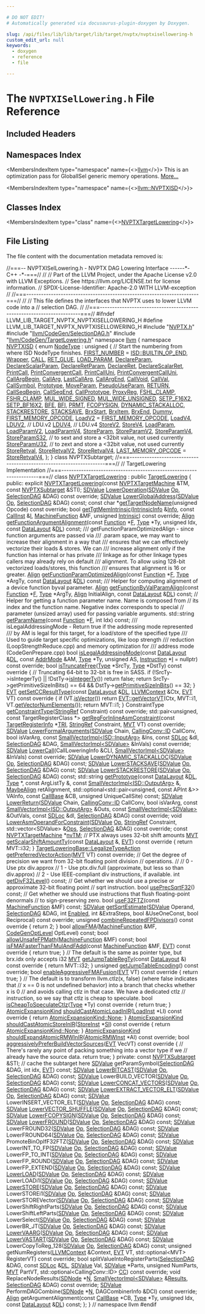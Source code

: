 ```yaml
---

# DO NOT EDIT!
# Automatically generated via docusaurus-plugin-doxygen by Doxygen.

slug: /api/files/lib/lib/target/lib/target/nvptx/nvptxisellowering-h
custom_edit_url: null
keywords:
  - doxygen
  - reference
  - file

---
```





# The `NVPTXISelLowering.h` File Reference

<DoxygenPage pluginConfig={pluginConfig}>



## Included Headers

<IncludesList>
<IncludesListItem
  filePath="NVPTX.h"
  permalink="/docs/api/files/lib/lib/target/lib/target/nvptx/nvptx-h"
  isLocal="true" />
<IncludesListItem
  filePath="llvm/CodeGen/SelectionDAG.h"
  permalink="/docs/api/files/include/include/llvm/include/llvm/codegen/selectiondag-h"
  isLocal="true" />
<IncludesListItem
  filePath="llvm/CodeGen/TargetLowering.h"
  permalink="/docs/api/files/include/include/llvm/include/llvm/codegen/targetlowering-h"
  isLocal="true" />
</IncludesList>

## Namespaces Index

<MembersIndex>

<MembersIndexItem
  type="namespace"
  name={<><a href="/docs/api/namespaces/llvm">llvm</a></>}>
This is an optimization pass for GlobalISel generic memory operations. <a href="/docs/api/namespaces/llvm/#details">More...</a>
</MembersIndexItem>

<MembersIndexItem
  type="namespace"
  name={<><a href="/docs/api/namespaces/llvm/nvptxisd">llvm::NVPTXISD</a></>}>
</MembersIndexItem>

</MembersIndex>

## Classes Index

<MembersIndex>

<MembersIndexItem
  type="class"
  name={<><a href="/docs/api/classes/llvm/nvptxtargetlowering">NVPTXTargetLowering</a></>}>
</MembersIndexItem>

</MembersIndex>


## File Listing

The file content with the documentation metadata removed is:

<ProgramListing>

<Link id="l00001" /><CodeLine lineNumber="1"><Highlight kind="comment">//===-- NVPTXISelLowering.h - NVPTX DAG Lowering Interface ------&#42;- C++ -&#42;-===//</Highlight><Highlight kind="normal"></Highlight></CodeLine>
<Link id="l00002" /><CodeLine lineNumber="2"><Highlight kind="normal"></Highlight><Highlight kind="comment">//</Highlight><Highlight kind="normal"></Highlight></CodeLine>
<Link id="l00003" /><CodeLine lineNumber="3"><Highlight kind="normal"></Highlight><Highlight kind="comment">// Part of the LLVM Project, under the Apache License v2.0 with LLVM Exceptions.</Highlight><Highlight kind="normal"></Highlight></CodeLine>
<Link id="l00004" /><CodeLine lineNumber="4"><Highlight kind="normal"></Highlight><Highlight kind="comment">// See https://llvm.org/LICENSE.txt for license information.</Highlight><Highlight kind="normal"></Highlight></CodeLine>
<Link id="l00005" /><CodeLine lineNumber="5"><Highlight kind="normal"></Highlight><Highlight kind="comment">// SPDX-License-Identifier: Apache-2.0 WITH LLVM-exception</Highlight><Highlight kind="normal"></Highlight></CodeLine>
<Link id="l00006" /><CodeLine lineNumber="6"><Highlight kind="normal"></Highlight><Highlight kind="comment">//</Highlight><Highlight kind="normal"></Highlight></CodeLine>
<Link id="l00007" /><CodeLine lineNumber="7"><Highlight kind="normal"></Highlight><Highlight kind="comment">//===----------------------------------------------------------------------===//</Highlight><Highlight kind="normal"></Highlight></CodeLine>
<Link id="l00008" /><CodeLine lineNumber="8"><Highlight kind="normal"></Highlight><Highlight kind="comment">//</Highlight><Highlight kind="normal"></Highlight></CodeLine>
<Link id="l00009" /><CodeLine lineNumber="9"><Highlight kind="normal"></Highlight><Highlight kind="comment">// This file defines the interfaces that NVPTX uses to lower LLVM code into a</Highlight><Highlight kind="normal"></Highlight></CodeLine>
<Link id="l00010" /><CodeLine lineNumber="10"><Highlight kind="normal"></Highlight><Highlight kind="comment">// selection DAG.</Highlight><Highlight kind="normal"></Highlight></CodeLine>
<Link id="l00011" /><CodeLine lineNumber="11"><Highlight kind="normal"></Highlight><Highlight kind="comment">//</Highlight><Highlight kind="normal"></Highlight></CodeLine>
<Link id="l00012" /><CodeLine lineNumber="12"><Highlight kind="normal"></Highlight><Highlight kind="comment">//===----------------------------------------------------------------------===//</Highlight><Highlight kind="normal"></Highlight></CodeLine>
<Link id="l00013" /><CodeLine lineNumber="13"><Highlight kind="normal"></Highlight></CodeLine>
<Link id="l00014" /><CodeLine lineNumber="14"><Highlight kind="normal"></Highlight><Highlight kind="preprocessor">#ifndef LLVM&#95;LIB&#95;TARGET&#95;NVPTX&#95;NVPTXISELLOWERING&#95;H</Highlight><Highlight kind="normal"></Highlight></CodeLine>
<Link id="l00015" /><CodeLine lineNumber="15"><Highlight kind="normal"></Highlight><Highlight kind="preprocessor">#define LLVM&#95;LIB&#95;TARGET&#95;NVPTX&#95;NVPTXISELLOWERING&#95;H</Highlight><Highlight kind="normal"></Highlight></CodeLine>
<Link id="l00016" /><CodeLine lineNumber="16"><Highlight kind="normal"></Highlight></CodeLine>
<Link id="l00017" /><CodeLine lineNumber="17"><Highlight kind="normal"></Highlight><Highlight kind="preprocessor">#include &quot;<a href="/docs/api/files/lib/lib/target/lib/target/nvptx/nvptx-h">NVPTX.h</a>&quot;</Highlight><Highlight kind="normal"></Highlight></CodeLine>
<Link id="l00018" /><CodeLine lineNumber="18"><Highlight kind="normal"></Highlight><Highlight kind="preprocessor">#include &quot;<a href="/docs/api/files/include/include/llvm/include/llvm/codegen/selectiondag-h">llvm/CodeGen/SelectionDAG.h</a>&quot;</Highlight><Highlight kind="normal"></Highlight></CodeLine>
<Link id="l00019" /><CodeLine lineNumber="19"><Highlight kind="normal"></Highlight><Highlight kind="preprocessor">#include &quot;<a href="/docs/api/files/include/include/llvm/include/llvm/codegen/targetlowering-h">llvm/CodeGen/TargetLowering.h</a>&quot;</Highlight><Highlight kind="normal"></Highlight></CodeLine>
<Link id="l00020" /><CodeLine lineNumber="20"><Highlight kind="normal"></Highlight></CodeLine>
<Link id="l00021" /><CodeLine lineNumber="21"><Highlight kind="normal"></Highlight><Highlight kind="keyword">namespace </Highlight><Highlight kind="normal"><a href="/docs/api/namespaces/llvm">llvm</a> &#123;</Highlight></CodeLine>
<Link id="l00022" /><CodeLine lineNumber="22" lineLink="/docs/api/namespaces/llvm/nvptxisd"><Highlight kind="normal"></Highlight><Highlight kind="keyword">namespace </Highlight><Highlight kind="normal"><a href="/docs/api/namespaces/llvm/nvptxisd">NVPTXISD</a> &#123;</Highlight></CodeLine>
<Link id="l00023" /><CodeLine lineNumber="23" lineLink="/docs/api/namespaces/llvm/nvptxisd/#ab995b6d422b079c863075e073b2eb96b"><Highlight kind="normal"></Highlight><Highlight kind="keyword">enum</Highlight><Highlight kind="normal"> <a href="/docs/api/namespaces/llvm/nvptxisd/#ab995b6d422b079c863075e073b2eb96b">NodeType</a> : </Highlight><Highlight kind="keywordtype">unsigned</Highlight><Highlight kind="normal"> &#123;</Highlight></CodeLine>
<Link id="l00024" /><CodeLine lineNumber="24"><Highlight kind="normal">  </Highlight><Highlight kind="comment">// Start the numbering from where ISD NodeType finishes.</Highlight><Highlight kind="normal"></Highlight></CodeLine>
<Link id="l00025" /><CodeLine lineNumber="25" lineLink="/docs/api/namespaces/llvm/nvptxisd/#ab995b6d422b079c863075e073b2eb96ba5e98ecb8eb4cf80dec68bd963a80870e"><Highlight kind="normal">  <a href="/docs/api/namespaces/llvm/nvptxisd/#ab995b6d422b079c863075e073b2eb96ba5e98ecb8eb4cf80dec68bd963a80870e">FIRST&#95;NUMBER</a> = <a href="/docs/api/namespaces/llvm/isd/#a22ea9cec080dd5f4f47ba234c2f59110a477ef80c70c7359199eace0e5d3133b1">ISD::BUILTIN&#95;OP&#95;END</a>,</Highlight></CodeLine>
<Link id="l00026" /><CodeLine lineNumber="26" lineLink="/docs/api/namespaces/llvm/nvptxisd/#ab995b6d422b079c863075e073b2eb96bab317ce1b092c6562f4b4f2739dbb9f13"><Highlight kind="normal">  <a href="/docs/api/namespaces/llvm/nvptxisd/#ab995b6d422b079c863075e073b2eb96bab317ce1b092c6562f4b4f2739dbb9f13">Wrapper</a>,</Highlight></CodeLine>
<Link id="l00027" /><CodeLine lineNumber="27" lineLink="/docs/api/namespaces/llvm/nvptxisd/#ab995b6d422b079c863075e073b2eb96ba3c1f0812922f9de070c82a5aea86257f"><Highlight kind="normal">  <a href="/docs/api/namespaces/llvm/nvptxisd/#ab995b6d422b079c863075e073b2eb96ba3c1f0812922f9de070c82a5aea86257f">CALL</a>,</Highlight></CodeLine>
<Link id="l00028" /><CodeLine lineNumber="28" lineLink="/docs/api/namespaces/llvm/nvptxisd/#ab995b6d422b079c863075e073b2eb96badd1959497664f9a6d11841d719159935"><Highlight kind="normal">  <a href="/docs/api/namespaces/llvm/nvptxisd/#ab995b6d422b079c863075e073b2eb96badd1959497664f9a6d11841d719159935">RET&#95;GLUE</a>,</Highlight></CodeLine>
<Link id="l00029" /><CodeLine lineNumber="29" lineLink="/docs/api/namespaces/llvm/nvptxisd/#ab995b6d422b079c863075e073b2eb96ba1389fa05052236ded71744d64cb5fcd6"><Highlight kind="normal">  <a href="/docs/api/namespaces/llvm/nvptxisd/#ab995b6d422b079c863075e073b2eb96ba1389fa05052236ded71744d64cb5fcd6">LOAD&#95;PARAM</a>,</Highlight></CodeLine>
<Link id="l00030" /><CodeLine lineNumber="30" lineLink="/docs/api/namespaces/llvm/nvptxisd/#ab995b6d422b079c863075e073b2eb96babb1b5712e4ab782de15c6daf798cab94"><Highlight kind="normal">  <a href="/docs/api/namespaces/llvm/nvptxisd/#ab995b6d422b079c863075e073b2eb96babb1b5712e4ab782de15c6daf798cab94">DeclareParam</a>,</Highlight></CodeLine>
<Link id="l00031" /><CodeLine lineNumber="31" lineLink="/docs/api/namespaces/llvm/nvptxisd/#ab995b6d422b079c863075e073b2eb96bad413c6a7409159a0ae249286f2b91fff"><Highlight kind="normal">  <a href="/docs/api/namespaces/llvm/nvptxisd/#ab995b6d422b079c863075e073b2eb96bad413c6a7409159a0ae249286f2b91fff">DeclareScalarParam</a>,</Highlight></CodeLine>
<Link id="l00032" /><CodeLine lineNumber="32" lineLink="/docs/api/namespaces/llvm/nvptxisd/#ab995b6d422b079c863075e073b2eb96ba238dc6d0a59d2628a5f13eeb61600a51"><Highlight kind="normal">  <a href="/docs/api/namespaces/llvm/nvptxisd/#ab995b6d422b079c863075e073b2eb96ba238dc6d0a59d2628a5f13eeb61600a51">DeclareRetParam</a>,</Highlight></CodeLine>
<Link id="l00033" /><CodeLine lineNumber="33" lineLink="/docs/api/namespaces/llvm/nvptxisd/#ab995b6d422b079c863075e073b2eb96bacb4d830260a9f398eb12daeb91b5afe6"><Highlight kind="normal">  <a href="/docs/api/namespaces/llvm/nvptxisd/#ab995b6d422b079c863075e073b2eb96bacb4d830260a9f398eb12daeb91b5afe6">DeclareRet</a>,</Highlight></CodeLine>
<Link id="l00034" /><CodeLine lineNumber="34" lineLink="/docs/api/namespaces/llvm/nvptxisd/#ab995b6d422b079c863075e073b2eb96ba8e2fb372b8bea7306f3f95cab6c11390"><Highlight kind="normal">  <a href="/docs/api/namespaces/llvm/nvptxisd/#ab995b6d422b079c863075e073b2eb96ba8e2fb372b8bea7306f3f95cab6c11390">DeclareScalarRet</a>,</Highlight></CodeLine>
<Link id="l00035" /><CodeLine lineNumber="35" lineLink="/docs/api/namespaces/llvm/nvptxisd/#ab995b6d422b079c863075e073b2eb96ba83d7107b675ecf9d354554f015c592e0"><Highlight kind="normal">  <a href="/docs/api/namespaces/llvm/nvptxisd/#ab995b6d422b079c863075e073b2eb96ba83d7107b675ecf9d354554f015c592e0">PrintCall</a>,</Highlight></CodeLine>
<Link id="l00036" /><CodeLine lineNumber="36" lineLink="/docs/api/namespaces/llvm/nvptxisd/#ab995b6d422b079c863075e073b2eb96ba4bfc6fbe357073e13025bdb6b98b5c7a"><Highlight kind="normal">  <a href="/docs/api/namespaces/llvm/nvptxisd/#ab995b6d422b079c863075e073b2eb96ba4bfc6fbe357073e13025bdb6b98b5c7a">PrintConvergentCall</a>,</Highlight></CodeLine>
<Link id="l00037" /><CodeLine lineNumber="37" lineLink="/docs/api/namespaces/llvm/nvptxisd/#ab995b6d422b079c863075e073b2eb96bacb3ba2ad4ae9e5bdf3df04fcc29418e8"><Highlight kind="normal">  <a href="/docs/api/namespaces/llvm/nvptxisd/#ab995b6d422b079c863075e073b2eb96bacb3ba2ad4ae9e5bdf3df04fcc29418e8">PrintCallUni</a>,</Highlight></CodeLine>
<Link id="l00038" /><CodeLine lineNumber="38" lineLink="/docs/api/namespaces/llvm/nvptxisd/#ab995b6d422b079c863075e073b2eb96ba0ac88c4f175e234c1bec12ea1af08efc"><Highlight kind="normal">  <a href="/docs/api/namespaces/llvm/nvptxisd/#ab995b6d422b079c863075e073b2eb96ba0ac88c4f175e234c1bec12ea1af08efc">PrintConvergentCallUni</a>,</Highlight></CodeLine>
<Link id="l00039" /><CodeLine lineNumber="39" lineLink="/docs/api/namespaces/llvm/nvptxisd/#ab995b6d422b079c863075e073b2eb96baa52101abdd44bdc4b139d6b55a1dc3d1"><Highlight kind="normal">  <a href="/docs/api/namespaces/llvm/nvptxisd/#ab995b6d422b079c863075e073b2eb96baa52101abdd44bdc4b139d6b55a1dc3d1">CallArgBegin</a>,</Highlight></CodeLine>
<Link id="l00040" /><CodeLine lineNumber="40" lineLink="/docs/api/namespaces/llvm/nvptxisd/#ab995b6d422b079c863075e073b2eb96ba21855f12c873f2db9747f91d62c65b40"><Highlight kind="normal">  <a href="/docs/api/namespaces/llvm/nvptxisd/#ab995b6d422b079c863075e073b2eb96ba21855f12c873f2db9747f91d62c65b40">CallArg</a>,</Highlight></CodeLine>
<Link id="l00041" /><CodeLine lineNumber="41" lineLink="/docs/api/namespaces/llvm/nvptxisd/#ab995b6d422b079c863075e073b2eb96ba0f4ef52a8183d15a123c1e81bfa78c04"><Highlight kind="normal">  <a href="/docs/api/namespaces/llvm/nvptxisd/#ab995b6d422b079c863075e073b2eb96ba0f4ef52a8183d15a123c1e81bfa78c04">LastCallArg</a>,</Highlight></CodeLine>
<Link id="l00042" /><CodeLine lineNumber="42" lineLink="/docs/api/namespaces/llvm/nvptxisd/#ab995b6d422b079c863075e073b2eb96ba9a5c604f1155fbccaa4862a2a1ad5e63"><Highlight kind="normal">  <a href="/docs/api/namespaces/llvm/nvptxisd/#ab995b6d422b079c863075e073b2eb96ba9a5c604f1155fbccaa4862a2a1ad5e63">CallArgEnd</a>,</Highlight></CodeLine>
<Link id="l00043" /><CodeLine lineNumber="43" lineLink="/docs/api/namespaces/llvm/nvptxisd/#ab995b6d422b079c863075e073b2eb96bac603315dfd71b8ae599b068af6e4802b"><Highlight kind="normal">  <a href="/docs/api/namespaces/llvm/nvptxisd/#ab995b6d422b079c863075e073b2eb96bac603315dfd71b8ae599b068af6e4802b">CallVoid</a>,</Highlight></CodeLine>
<Link id="l00044" /><CodeLine lineNumber="44" lineLink="/docs/api/namespaces/llvm/nvptxisd/#ab995b6d422b079c863075e073b2eb96ba6ff10df4584a13cf6f48202cf60f5ae8"><Highlight kind="normal">  <a href="/docs/api/namespaces/llvm/nvptxisd/#ab995b6d422b079c863075e073b2eb96ba6ff10df4584a13cf6f48202cf60f5ae8">CallVal</a>,</Highlight></CodeLine>
<Link id="l00045" /><CodeLine lineNumber="45" lineLink="/docs/api/namespaces/llvm/nvptxisd/#ab995b6d422b079c863075e073b2eb96ba3d1328797d986300d08e0be0210c12ed"><Highlight kind="normal">  <a href="/docs/api/namespaces/llvm/nvptxisd/#ab995b6d422b079c863075e073b2eb96ba3d1328797d986300d08e0be0210c12ed">CallSymbol</a>,</Highlight></CodeLine>
<Link id="l00046" /><CodeLine lineNumber="46" lineLink="/docs/api/namespaces/llvm/nvptxisd/#ab995b6d422b079c863075e073b2eb96ba05ea3ee8cad517f3e45adae1b4f1d402"><Highlight kind="normal">  <a href="/docs/api/namespaces/llvm/nvptxisd/#ab995b6d422b079c863075e073b2eb96ba05ea3ee8cad517f3e45adae1b4f1d402">Prototype</a>,</Highlight></CodeLine>
<Link id="l00047" /><CodeLine lineNumber="47" lineLink="/docs/api/namespaces/llvm/nvptxisd/#ab995b6d422b079c863075e073b2eb96ba3bb4b74f4688f74efe3b66b09ea307bb"><Highlight kind="normal">  <a href="/docs/api/namespaces/llvm/nvptxisd/#ab995b6d422b079c863075e073b2eb96ba3bb4b74f4688f74efe3b66b09ea307bb">MoveParam</a>,</Highlight></CodeLine>
<Link id="l00048" /><CodeLine lineNumber="48" lineLink="/docs/api/namespaces/llvm/nvptxisd/#ab995b6d422b079c863075e073b2eb96baeb0cdf4a04b2b34dba5889526e877444"><Highlight kind="normal">  <a href="/docs/api/namespaces/llvm/nvptxisd/#ab995b6d422b079c863075e073b2eb96baeb0cdf4a04b2b34dba5889526e877444">PseudoUseParam</a>,</Highlight></CodeLine>
<Link id="l00049" /><CodeLine lineNumber="49" lineLink="/docs/api/namespaces/llvm/nvptxisd/#ab995b6d422b079c863075e073b2eb96ba5809de82deaac64863d62b48e0177f08"><Highlight kind="normal">  <a href="/docs/api/namespaces/llvm/nvptxisd/#ab995b6d422b079c863075e073b2eb96ba5809de82deaac64863d62b48e0177f08">RETURN</a>,</Highlight></CodeLine>
<Link id="l00050" /><CodeLine lineNumber="50" lineLink="/docs/api/namespaces/llvm/nvptxisd/#ab995b6d422b079c863075e073b2eb96ba5d37862da834d59b0010b799e44fc4e0"><Highlight kind="normal">  <a href="/docs/api/namespaces/llvm/nvptxisd/#ab995b6d422b079c863075e073b2eb96ba5d37862da834d59b0010b799e44fc4e0">CallSeqBegin</a>,</Highlight></CodeLine>
<Link id="l00051" /><CodeLine lineNumber="51" lineLink="/docs/api/namespaces/llvm/nvptxisd/#ab995b6d422b079c863075e073b2eb96bad712c6d4a3e11ef6313e3f68ff4d33a2"><Highlight kind="normal">  <a href="/docs/api/namespaces/llvm/nvptxisd/#ab995b6d422b079c863075e073b2eb96bad712c6d4a3e11ef6313e3f68ff4d33a2">CallSeqEnd</a>,</Highlight></CodeLine>
<Link id="l00052" /><CodeLine lineNumber="52" lineLink="/docs/api/namespaces/llvm/nvptxisd/#ab995b6d422b079c863075e073b2eb96ba8ca92ffd4d6ec80827fb35bb2acd60a1"><Highlight kind="normal">  <a href="/docs/api/namespaces/llvm/nvptxisd/#ab995b6d422b079c863075e073b2eb96ba8ca92ffd4d6ec80827fb35bb2acd60a1">CallPrototype</a>,</Highlight></CodeLine>
<Link id="l00053" /><CodeLine lineNumber="53" lineLink="/docs/api/namespaces/llvm/nvptxisd/#ab995b6d422b079c863075e073b2eb96ba6c1a097bad6b2295ffc9197b0059e50d"><Highlight kind="normal">  <a href="/docs/api/namespaces/llvm/nvptxisd/#ab995b6d422b079c863075e073b2eb96ba6c1a097bad6b2295ffc9197b0059e50d">ProxyReg</a>,</Highlight></CodeLine>
<Link id="l00054" /><CodeLine lineNumber="54" lineLink="/docs/api/namespaces/llvm/nvptxisd/#ab995b6d422b079c863075e073b2eb96ba679b7a2bcbb0987329e938ae2ed37309"><Highlight kind="normal">  <a href="/docs/api/namespaces/llvm/nvptxisd/#ab995b6d422b079c863075e073b2eb96ba679b7a2bcbb0987329e938ae2ed37309">FSHL&#95;CLAMP</a>,</Highlight></CodeLine>
<Link id="l00055" /><CodeLine lineNumber="55" lineLink="/docs/api/namespaces/llvm/nvptxisd/#ab995b6d422b079c863075e073b2eb96bacf25cd6aba0e85c5e4699d107de43ce2"><Highlight kind="normal">  <a href="/docs/api/namespaces/llvm/nvptxisd/#ab995b6d422b079c863075e073b2eb96bacf25cd6aba0e85c5e4699d107de43ce2">FSHR&#95;CLAMP</a>,</Highlight></CodeLine>
<Link id="l00056" /><CodeLine lineNumber="56" lineLink="/docs/api/namespaces/llvm/nvptxisd/#ab995b6d422b079c863075e073b2eb96ba64f7a80c4fcff01305f61f1fd4d690e8"><Highlight kind="normal">  <a href="/docs/api/namespaces/llvm/nvptxisd/#ab995b6d422b079c863075e073b2eb96ba64f7a80c4fcff01305f61f1fd4d690e8">MUL&#95;WIDE&#95;SIGNED</a>,</Highlight></CodeLine>
<Link id="l00057" /><CodeLine lineNumber="57" lineLink="/docs/api/namespaces/llvm/nvptxisd/#ab995b6d422b079c863075e073b2eb96baf0443470491f204aae30e0f2b705c108"><Highlight kind="normal">  <a href="/docs/api/namespaces/llvm/nvptxisd/#ab995b6d422b079c863075e073b2eb96baf0443470491f204aae30e0f2b705c108">MUL&#95;WIDE&#95;UNSIGNED</a>,</Highlight></CodeLine>
<Link id="l00058" /><CodeLine lineNumber="58" lineLink="/docs/api/namespaces/llvm/nvptxisd/#ab995b6d422b079c863075e073b2eb96ba6c0170ff4118697373dfe472362c9a08"><Highlight kind="normal">  <a href="/docs/api/namespaces/llvm/nvptxisd/#ab995b6d422b079c863075e073b2eb96ba6c0170ff4118697373dfe472362c9a08">SETP&#95;F16X2</a>,</Highlight></CodeLine>
<Link id="l00059" /><CodeLine lineNumber="59" lineLink="/docs/api/namespaces/llvm/nvptxisd/#ab995b6d422b079c863075e073b2eb96bab9003aa983c1768e9e385c0f65039bd7"><Highlight kind="normal">  <a href="/docs/api/namespaces/llvm/nvptxisd/#ab995b6d422b079c863075e073b2eb96bab9003aa983c1768e9e385c0f65039bd7">SETP&#95;BF16X2</a>,</Highlight></CodeLine>
<Link id="l00060" /><CodeLine lineNumber="60" lineLink="/docs/api/namespaces/llvm/nvptxisd/#ab995b6d422b079c863075e073b2eb96bad883128fa38d1952cb73a679a708afb3"><Highlight kind="normal">  <a href="/docs/api/namespaces/llvm/nvptxisd/#ab995b6d422b079c863075e073b2eb96bad883128fa38d1952cb73a679a708afb3">BFE</a>,</Highlight></CodeLine>
<Link id="l00061" /><CodeLine lineNumber="61" lineLink="/docs/api/namespaces/llvm/nvptxisd/#ab995b6d422b079c863075e073b2eb96baa5ca177010101fdfa75f409ed7485975"><Highlight kind="normal">  <a href="/docs/api/namespaces/llvm/nvptxisd/#ab995b6d422b079c863075e073b2eb96baa5ca177010101fdfa75f409ed7485975">BFI</a>,</Highlight></CodeLine>
<Link id="l00062" /><CodeLine lineNumber="62" lineLink="/docs/api/namespaces/llvm/nvptxisd/#ab995b6d422b079c863075e073b2eb96ba2ef6d5662c8d734f3e7b405184d3478c"><Highlight kind="normal">  <a href="/docs/api/namespaces/llvm/nvptxisd/#ab995b6d422b079c863075e073b2eb96ba2ef6d5662c8d734f3e7b405184d3478c">PRMT</a>,</Highlight></CodeLine>
<Link id="l00063" /><CodeLine lineNumber="63" lineLink="/docs/api/namespaces/llvm/nvptxisd/#ab995b6d422b079c863075e073b2eb96bae2099216911d576dd048ed2e9007e516"><Highlight kind="normal">  <a href="/docs/api/namespaces/llvm/nvptxisd/#ab995b6d422b079c863075e073b2eb96bae2099216911d576dd048ed2e9007e516">FCOPYSIGN</a>,</Highlight></CodeLine>
<Link id="l00064" /><CodeLine lineNumber="64" lineLink="/docs/api/namespaces/llvm/nvptxisd/#ab995b6d422b079c863075e073b2eb96ba90089d1d92714b1451641b7522b62358"><Highlight kind="normal">  <a href="/docs/api/namespaces/llvm/nvptxisd/#ab995b6d422b079c863075e073b2eb96ba90089d1d92714b1451641b7522b62358">DYNAMIC&#95;STACKALLOC</a>,</Highlight></CodeLine>
<Link id="l00065" /><CodeLine lineNumber="65" lineLink="/docs/api/namespaces/llvm/nvptxisd/#ab995b6d422b079c863075e073b2eb96baac7443f6782bada0a4b16b695abd0bdd"><Highlight kind="normal">  <a href="/docs/api/namespaces/llvm/nvptxisd/#ab995b6d422b079c863075e073b2eb96baac7443f6782bada0a4b16b695abd0bdd">STACKRESTORE</a>,</Highlight></CodeLine>
<Link id="l00066" /><CodeLine lineNumber="66" lineLink="/docs/api/namespaces/llvm/nvptxisd/#ab995b6d422b079c863075e073b2eb96ba2a7ac75d4ad2b1270415b4f9d33743a9"><Highlight kind="normal">  <a href="/docs/api/namespaces/llvm/nvptxisd/#ab995b6d422b079c863075e073b2eb96ba2a7ac75d4ad2b1270415b4f9d33743a9">STACKSAVE</a>,</Highlight></CodeLine>
<Link id="l00067" /><CodeLine lineNumber="67" lineLink="/docs/api/namespaces/llvm/nvptxisd/#ab995b6d422b079c863075e073b2eb96ba9fd67256b7b5b994cc19b9d295c5faae"><Highlight kind="normal">  <a href="/docs/api/namespaces/llvm/nvptxisd/#ab995b6d422b079c863075e073b2eb96ba9fd67256b7b5b994cc19b9d295c5faae">BrxStart</a>,</Highlight></CodeLine>
<Link id="l00068" /><CodeLine lineNumber="68" lineLink="/docs/api/namespaces/llvm/nvptxisd/#ab995b6d422b079c863075e073b2eb96ba404eb8c3a04233863a8e994d8542c18d"><Highlight kind="normal">  <a href="/docs/api/namespaces/llvm/nvptxisd/#ab995b6d422b079c863075e073b2eb96ba404eb8c3a04233863a8e994d8542c18d">BrxItem</a>,</Highlight></CodeLine>
<Link id="l00069" /><CodeLine lineNumber="69" lineLink="/docs/api/namespaces/llvm/nvptxisd/#ab995b6d422b079c863075e073b2eb96ba739d91807bc9c1d199899fd562b174c4"><Highlight kind="normal">  <a href="/docs/api/namespaces/llvm/nvptxisd/#ab995b6d422b079c863075e073b2eb96ba739d91807bc9c1d199899fd562b174c4">BrxEnd</a>,</Highlight></CodeLine>
<Link id="l00070" /><CodeLine lineNumber="70" lineLink="/docs/api/namespaces/llvm/nvptxisd/#ab995b6d422b079c863075e073b2eb96ba7cff9cc4a40fe2b19129ee8e9b0ec645"><Highlight kind="normal">  <a href="/docs/api/namespaces/llvm/nvptxisd/#ab995b6d422b079c863075e073b2eb96ba7cff9cc4a40fe2b19129ee8e9b0ec645">Dummy</a>,</Highlight></CodeLine>
<Link id="l00071" /><CodeLine lineNumber="71"><Highlight kind="normal"></Highlight></CodeLine>
<Link id="l00072" /><CodeLine lineNumber="72" lineLink="/docs/api/namespaces/llvm/nvptxisd/#ab995b6d422b079c863075e073b2eb96baab1a6353d145bb02d4c9fb06a2efdd29"><Highlight kind="normal">  <a href="/docs/api/namespaces/llvm/nvptxisd/#ab995b6d422b079c863075e073b2eb96baab1a6353d145bb02d4c9fb06a2efdd29">FIRST&#95;MEMORY&#95;OPCODE</a>,</Highlight></CodeLine>
<Link id="l00073" /><CodeLine lineNumber="73" lineLink="/docs/api/namespaces/llvm/nvptxisd/#ab995b6d422b079c863075e073b2eb96ba987bf62a800d692656a308b231648dc9"><Highlight kind="normal">  <a href="/docs/api/namespaces/llvm/nvptxisd/#ab995b6d422b079c863075e073b2eb96ba987bf62a800d692656a308b231648dc9">LoadV2</a> = <a href="/docs/api/namespaces/llvm/nvptxisd/#ab995b6d422b079c863075e073b2eb96baab1a6353d145bb02d4c9fb06a2efdd29">FIRST&#95;MEMORY&#95;OPCODE</a>,</Highlight></CodeLine>
<Link id="l00074" /><CodeLine lineNumber="74" lineLink="/docs/api/namespaces/llvm/nvptxisd/#ab995b6d422b079c863075e073b2eb96baf3a16a1230543301a5e2f025499eeafd"><Highlight kind="normal">  <a href="/docs/api/namespaces/llvm/nvptxisd/#ab995b6d422b079c863075e073b2eb96baf3a16a1230543301a5e2f025499eeafd">LoadV4</a>,</Highlight></CodeLine>
<Link id="l00075" /><CodeLine lineNumber="75" lineLink="/docs/api/namespaces/llvm/nvptxisd/#ab995b6d422b079c863075e073b2eb96ba62cd5c25ade3d279e978cdae0f20db6f"><Highlight kind="normal">  <a href="/docs/api/namespaces/llvm/nvptxisd/#ab995b6d422b079c863075e073b2eb96ba62cd5c25ade3d279e978cdae0f20db6f">LDUV2</a>, </Highlight><Highlight kind="comment">// LDU.v2</Highlight><Highlight kind="normal"></Highlight></CodeLine>
<Link id="l00076" /><CodeLine lineNumber="76" lineLink="/docs/api/namespaces/llvm/nvptxisd/#ab995b6d422b079c863075e073b2eb96babfa0e6fee582639eecb5d04cf309d3b4"><Highlight kind="normal">  <a href="/docs/api/namespaces/llvm/nvptxisd/#ab995b6d422b079c863075e073b2eb96babfa0e6fee582639eecb5d04cf309d3b4">LDUV4</a>, </Highlight><Highlight kind="comment">// LDU.v4</Highlight><Highlight kind="normal"></Highlight></CodeLine>
<Link id="l00077" /><CodeLine lineNumber="77" lineLink="/docs/api/namespaces/llvm/nvptxisd/#ab995b6d422b079c863075e073b2eb96ba4ddaa3d7050b68b3c9eb50ff10f038b3"><Highlight kind="normal">  <a href="/docs/api/namespaces/llvm/nvptxisd/#ab995b6d422b079c863075e073b2eb96ba4ddaa3d7050b68b3c9eb50ff10f038b3">StoreV2</a>,</Highlight></CodeLine>
<Link id="l00078" /><CodeLine lineNumber="78" lineLink="/docs/api/namespaces/llvm/nvptxisd/#ab995b6d422b079c863075e073b2eb96ba6f98e109357c7df837c5eee5a4bb5e7f"><Highlight kind="normal">  <a href="/docs/api/namespaces/llvm/nvptxisd/#ab995b6d422b079c863075e073b2eb96ba6f98e109357c7df837c5eee5a4bb5e7f">StoreV4</a>,</Highlight></CodeLine>
<Link id="l00079" /><CodeLine lineNumber="79" lineLink="/docs/api/namespaces/llvm/nvptxisd/#ab995b6d422b079c863075e073b2eb96bafedc20467bad6aa4b70c093ef1513a45"><Highlight kind="normal">  <a href="/docs/api/namespaces/llvm/nvptxisd/#ab995b6d422b079c863075e073b2eb96bafedc20467bad6aa4b70c093ef1513a45">LoadParam</a>,</Highlight></CodeLine>
<Link id="l00080" /><CodeLine lineNumber="80" lineLink="/docs/api/namespaces/llvm/nvptxisd/#ab995b6d422b079c863075e073b2eb96ba46be7b50f6f6c6f48334858cd3f3992d"><Highlight kind="normal">  <a href="/docs/api/namespaces/llvm/nvptxisd/#ab995b6d422b079c863075e073b2eb96ba46be7b50f6f6c6f48334858cd3f3992d">LoadParamV2</a>,</Highlight></CodeLine>
<Link id="l00081" /><CodeLine lineNumber="81" lineLink="/docs/api/namespaces/llvm/nvptxisd/#ab995b6d422b079c863075e073b2eb96ba7b90dee95989c207bcef7fdfc79507d2"><Highlight kind="normal">  <a href="/docs/api/namespaces/llvm/nvptxisd/#ab995b6d422b079c863075e073b2eb96ba7b90dee95989c207bcef7fdfc79507d2">LoadParamV4</a>,</Highlight></CodeLine>
<Link id="l00082" /><CodeLine lineNumber="82" lineLink="/docs/api/namespaces/llvm/nvptxisd/#ab995b6d422b079c863075e073b2eb96bac83bdafc69f1c1bf9fbb801fe3b9d943"><Highlight kind="normal">  <a href="/docs/api/namespaces/llvm/nvptxisd/#ab995b6d422b079c863075e073b2eb96bac83bdafc69f1c1bf9fbb801fe3b9d943">StoreParam</a>,</Highlight></CodeLine>
<Link id="l00083" /><CodeLine lineNumber="83" lineLink="/docs/api/namespaces/llvm/nvptxisd/#ab995b6d422b079c863075e073b2eb96baa631e29a0cc5e611e140dcfa8a5d2a3b"><Highlight kind="normal">  <a href="/docs/api/namespaces/llvm/nvptxisd/#ab995b6d422b079c863075e073b2eb96baa631e29a0cc5e611e140dcfa8a5d2a3b">StoreParamV2</a>,</Highlight></CodeLine>
<Link id="l00084" /><CodeLine lineNumber="84" lineLink="/docs/api/namespaces/llvm/nvptxisd/#ab995b6d422b079c863075e073b2eb96baa064affc68ddd3c6aaf64a75fe043b43"><Highlight kind="normal">  <a href="/docs/api/namespaces/llvm/nvptxisd/#ab995b6d422b079c863075e073b2eb96baa064affc68ddd3c6aaf64a75fe043b43">StoreParamV4</a>,</Highlight></CodeLine>
<Link id="l00085" /><CodeLine lineNumber="85" lineLink="/docs/api/namespaces/llvm/nvptxisd/#ab995b6d422b079c863075e073b2eb96ba3990fa376b49c67ad7a0678f9fe8938f"><Highlight kind="normal">  <a href="/docs/api/namespaces/llvm/nvptxisd/#ab995b6d422b079c863075e073b2eb96ba3990fa376b49c67ad7a0678f9fe8938f">StoreParamS32</a>, </Highlight><Highlight kind="comment">// to sext and store a &lt;32bit value, not used currently</Highlight><Highlight kind="normal"></Highlight></CodeLine>
<Link id="l00086" /><CodeLine lineNumber="86" lineLink="/docs/api/namespaces/llvm/nvptxisd/#ab995b6d422b079c863075e073b2eb96bac8824b87df83b8cfd3009925e9e64ce9"><Highlight kind="normal">  <a href="/docs/api/namespaces/llvm/nvptxisd/#ab995b6d422b079c863075e073b2eb96bac8824b87df83b8cfd3009925e9e64ce9">StoreParamU32</a>, </Highlight><Highlight kind="comment">// to zext and store a &lt;32bit value, not used currently</Highlight><Highlight kind="normal"></Highlight></CodeLine>
<Link id="l00087" /><CodeLine lineNumber="87" lineLink="/docs/api/namespaces/llvm/nvptxisd/#ab995b6d422b079c863075e073b2eb96ba5f5c15743a6cbc45ebb541cc05443d9c"><Highlight kind="normal">  <a href="/docs/api/namespaces/llvm/nvptxisd/#ab995b6d422b079c863075e073b2eb96ba5f5c15743a6cbc45ebb541cc05443d9c">StoreRetval</a>,</Highlight></CodeLine>
<Link id="l00088" /><CodeLine lineNumber="88" lineLink="/docs/api/namespaces/llvm/nvptxisd/#ab995b6d422b079c863075e073b2eb96ba6134bb7d398c84a55cb59e80f16dda0a"><Highlight kind="normal">  <a href="/docs/api/namespaces/llvm/nvptxisd/#ab995b6d422b079c863075e073b2eb96ba6134bb7d398c84a55cb59e80f16dda0a">StoreRetvalV2</a>,</Highlight></CodeLine>
<Link id="l00089" /><CodeLine lineNumber="89" lineLink="/docs/api/namespaces/llvm/nvptxisd/#ab995b6d422b079c863075e073b2eb96ba9c808e1c1dc75de54d1a026c6dc52878"><Highlight kind="normal">  <a href="/docs/api/namespaces/llvm/nvptxisd/#ab995b6d422b079c863075e073b2eb96ba9c808e1c1dc75de54d1a026c6dc52878">StoreRetvalV4</a>,</Highlight></CodeLine>
<Link id="l00090" /><CodeLine lineNumber="90" lineLink="/docs/api/namespaces/llvm/nvptxisd/#ab995b6d422b079c863075e073b2eb96ba6e0e57fdc6ffa3462174e7e7c4566fc4"><Highlight kind="normal">  <a href="/docs/api/namespaces/llvm/nvptxisd/#ab995b6d422b079c863075e073b2eb96ba6e0e57fdc6ffa3462174e7e7c4566fc4">LAST&#95;MEMORY&#95;OPCODE</a> = <a href="/docs/api/namespaces/llvm/nvptxisd/#ab995b6d422b079c863075e073b2eb96ba9c808e1c1dc75de54d1a026c6dc52878">StoreRetvalV4</a>,</Highlight></CodeLine>
<Link id="l00091" /><CodeLine lineNumber="91"><Highlight kind="normal">&#125;;</Highlight></CodeLine>
<Link id="l00092" /><CodeLine lineNumber="92"><Highlight kind="normal">&#125;</Highlight></CodeLine>
<Link id="l00093" /><CodeLine lineNumber="93"><Highlight kind="normal"></Highlight></CodeLine>
<Link id="l00094" /><CodeLine lineNumber="94"><Highlight kind="normal"></Highlight><Highlight kind="keyword">class </Highlight><Highlight kind="normal">NVPTXSubtarget;</Highlight></CodeLine>
<Link id="l00095" /><CodeLine lineNumber="95"><Highlight kind="normal"></Highlight></CodeLine>
<Link id="l00096" /><CodeLine lineNumber="96"><Highlight kind="normal"></Highlight><Highlight kind="comment">//===--------------------------------------------------------------------===//</Highlight><Highlight kind="normal"></Highlight></CodeLine>
<Link id="l00097" /><CodeLine lineNumber="97"><Highlight kind="normal"></Highlight><Highlight kind="comment">// TargetLowering Implementation</Highlight><Highlight kind="normal"></Highlight></CodeLine>
<Link id="l00098" /><CodeLine lineNumber="98"><Highlight kind="normal"></Highlight><Highlight kind="comment">//===--------------------------------------------------------------------===//</Highlight><Highlight kind="normal"></Highlight></CodeLine>
<Link id="l00099" /><CodeLine lineNumber="99" lineLink="/docs/api/classes/llvm/nvptxtargetlowering"><Highlight kind="normal"></Highlight><Highlight kind="keyword">class </Highlight><Highlight kind="normal"><a href="/docs/api/classes/llvm/nvptxtargetlowering/#a33b621d73d340142fde30013311b9dd6">NVPTXTargetLowering</a> : </Highlight><Highlight kind="keyword">public</Highlight><Highlight kind="normal"> <a href="/docs/api/classes/llvm/targetlowering/#aaa96f111a59a7a2e7f9c689b344543df">TargetLowering</a> &#123;</Highlight></CodeLine>
<Link id="l00100" /><CodeLine lineNumber="100"><Highlight kind="normal"></Highlight><Highlight kind="keyword">public</Highlight><Highlight kind="normal">:</Highlight></CodeLine>
<Link id="l00101" /><CodeLine lineNumber="101"><Highlight kind="normal">  </Highlight><Highlight kind="keyword">explicit</Highlight><Highlight kind="normal"> <a href="/docs/api/classes/llvm/nvptxtargetlowering/#a33b621d73d340142fde30013311b9dd6">NVPTXTargetLowering</a>(</Highlight><Highlight kind="keyword">const</Highlight><Highlight kind="normal"> <a href="/docs/api/classes/llvm/nvptxtargetmachine">NVPTXTargetMachine</a> &amp;TM,</Highlight></CodeLine>
<Link id="l00102" /><CodeLine lineNumber="102"><Highlight kind="normal">                               </Highlight><Highlight kind="keyword">const</Highlight><Highlight kind="normal"> <a href="/docs/api/classes/llvm/nvptxsubtarget">NVPTXSubtarget</a> &amp;STI);</Highlight></CodeLine>
<Link id="l00103" /><CodeLine lineNumber="103"><Highlight kind="normal">  <a href="/docs/api/classes/llvm/sdvalue">SDValue</a> <a href="/docs/api/classes/llvm/nvptxtargetlowering/#a0ccc5cee04e69b162c34a2952babc4cc">LowerOperation</a>(<a href="/docs/api/classes/llvm/sdvalue">SDValue</a> <a href="/docs/api/namespaces/llvm/#ab471937b9a227e70c7fe8bd9604014d6">Op</a>, <a href="/docs/api/classes/llvm/selectiondag">SelectionDAG</a> &amp;DAG) </Highlight><Highlight kind="keyword">const override</Highlight><Highlight kind="normal">;</Highlight></CodeLine>
<Link id="l00104" /><CodeLine lineNumber="104"><Highlight kind="normal"></Highlight></CodeLine>
<Link id="l00105" /><CodeLine lineNumber="105"><Highlight kind="normal">  <a href="/docs/api/classes/llvm/sdvalue">SDValue</a> <a href="/docs/api/classes/llvm/nvptxtargetlowering/#a2073b6225d4939c017d83fc7e725f166">LowerGlobalAddress</a>(<a href="/docs/api/classes/llvm/sdvalue">SDValue</a> <a href="/docs/api/namespaces/llvm/#ab471937b9a227e70c7fe8bd9604014d6">Op</a>, <a href="/docs/api/classes/llvm/selectiondag">SelectionDAG</a> &amp;DAG) </Highlight><Highlight kind="keyword">const</Highlight><Highlight kind="normal">;</Highlight></CodeLine>
<Link id="l00106" /><CodeLine lineNumber="106"><Highlight kind="normal"></Highlight></CodeLine>
<Link id="l00107" /><CodeLine lineNumber="107"><Highlight kind="normal">  </Highlight><Highlight kind="keyword">const</Highlight><Highlight kind="normal"> </Highlight><Highlight kind="keywordtype">char</Highlight><Highlight kind="normal"> &#42;<a href="/docs/api/classes/llvm/nvptxtargetlowering/#ad41893b108045a13ff15dab5b9ff562d">getTargetNodeName</a>(</Highlight><Highlight kind="keywordtype">unsigned</Highlight><Highlight kind="normal"> Opcode) </Highlight><Highlight kind="keyword">const override</Highlight><Highlight kind="normal">;</Highlight></CodeLine>
<Link id="l00108" /><CodeLine lineNumber="108"><Highlight kind="normal"></Highlight></CodeLine>
<Link id="l00109" /><CodeLine lineNumber="109"><Highlight kind="normal">  </Highlight><Highlight kind="keywordtype">bool</Highlight><Highlight kind="normal"> <a href="/docs/api/classes/llvm/nvptxtargetlowering/#acb373c8dbecc7527c01dc67424e3c874">getTgtMemIntrinsic</a>(<a href="/docs/api/structs/llvm/targetloweringbase/intrinsicinfo">IntrinsicInfo</a> &amp;<a href="/docs/api/files/lib/lib/codegen/lib/codegen/globalisel/cseinfo-cpp/#a75f8a8519c2c9b30e7c06dc5e256fffa">Info</a>, </Highlight><Highlight kind="keyword">const</Highlight><Highlight kind="normal"> <a href="/docs/api/classes/llvm/callinst">CallInst</a> &amp;<a href="/docs/api/files/lib/lib/support/md5-cpp/#ac0eafdc9ee161b71e7af98af736952fd">I</a>,</Highlight></CodeLine>
<Link id="l00110" /><CodeLine lineNumber="110"><Highlight kind="normal">                          <a href="/docs/api/classes/llvm/machinefunction">MachineFunction</a> &amp;MF,</Highlight></CodeLine>
<Link id="l00111" /><CodeLine lineNumber="111"><Highlight kind="normal">                          </Highlight><Highlight kind="keywordtype">unsigned</Highlight><Highlight kind="normal"> <a href="/docs/api/namespaces/llvm/intrinsic">Intrinsic</a>) </Highlight><Highlight kind="keyword">const override</Highlight><Highlight kind="normal">;</Highlight></CodeLine>
<Link id="l00112" /><CodeLine lineNumber="112"><Highlight kind="normal"></Highlight></CodeLine>
<Link id="l00113" /><CodeLine lineNumber="113"><Highlight kind="normal">  <a href="/docs/api/structs/llvm/align">Align</a> <a href="/docs/api/classes/llvm/nvptxtargetlowering/#a598c8c51ad67e2b172a32fe0f4667e22">getFunctionArgumentAlignment</a>(</Highlight><Highlight kind="keyword">const</Highlight><Highlight kind="normal"> <a href="/docs/api/classes/llvm/function">Function</a> &#42;<a href="/docs/api/files/lib/lib/support/md5-cpp/#a96d73bbd7af15cb1fc38c3f4a3bd82e9">F</a>, <a href="/docs/api/classes/llvm/type">Type</a> &#42;Ty, </Highlight><Highlight kind="keywordtype">unsigned</Highlight><Highlight kind="normal"> Idx,</Highlight></CodeLine>
<Link id="l00114" /><CodeLine lineNumber="114"><Highlight kind="normal">                                     </Highlight><Highlight kind="keyword">const</Highlight><Highlight kind="normal"> <a href="/docs/api/classes/llvm/datalayout">DataLayout</a> &amp;<a href="/docs/api/files/lib/lib/target/lib/target/arm/armslshardening-cpp/#ad467c4ab9119043f9b7750ab986be61a">DL</a>) </Highlight><Highlight kind="keyword">const</Highlight><Highlight kind="normal">;</Highlight></CodeLine>
<Link id="l00115" /><CodeLine lineNumber="115"><Highlight kind="normal"></Highlight><Highlight kind="comment"></Highlight></CodeLine>
<Link id="l00116" /><CodeLine lineNumber="116"><Highlight kind="comment">  /// getFunctionParamOptimizedAlign - since function arguments are passed via</Highlight></CodeLine>
<Link id="l00117" /><CodeLine lineNumber="117"><Highlight kind="comment">  /// .param space, we may want to increase their alignment in a way that</Highlight></CodeLine>
<Link id="l00118" /><CodeLine lineNumber="118"><Highlight kind="comment">  /// ensures that we can effectively vectorize their loads &amp; stores. We can</Highlight></CodeLine>
<Link id="l00119" /><CodeLine lineNumber="119"><Highlight kind="comment">  /// increase alignment only if the function has internal or has private</Highlight></CodeLine>
<Link id="l00120" /><CodeLine lineNumber="120"><Highlight kind="comment">  /// linkage as for other linkage types callers may already rely on default</Highlight></CodeLine>
<Link id="l00121" /><CodeLine lineNumber="121"><Highlight kind="comment">  /// alignment. To allow using 128-bit vectorized loads/stores, this function</Highlight></CodeLine>
<Link id="l00122" /><CodeLine lineNumber="122"><Highlight kind="comment">  /// ensures that alignment is 16 or greater.</Highlight><Highlight kind="normal"></Highlight></CodeLine>
<Link id="l00123" /><CodeLine lineNumber="123"><Highlight kind="normal">  <a href="/docs/api/structs/llvm/align">Align</a> <a href="/docs/api/classes/llvm/nvptxtargetlowering/#a8e31e3f7eccbb181d613377bafe1dbfb">getFunctionParamOptimizedAlign</a>(</Highlight><Highlight kind="keyword">const</Highlight><Highlight kind="normal"> <a href="/docs/api/classes/llvm/function">Function</a> &#42;<a href="/docs/api/files/lib/lib/support/md5-cpp/#a96d73bbd7af15cb1fc38c3f4a3bd82e9">F</a>, <a href="/docs/api/classes/llvm/type">Type</a> &#42;ArgTy,</Highlight></CodeLine>
<Link id="l00124" /><CodeLine lineNumber="124"><Highlight kind="normal">                                       </Highlight><Highlight kind="keyword">const</Highlight><Highlight kind="normal"> <a href="/docs/api/classes/llvm/datalayout">DataLayout</a> &amp;<a href="/docs/api/files/lib/lib/target/lib/target/arm/armslshardening-cpp/#ad467c4ab9119043f9b7750ab986be61a">DL</a>) </Highlight><Highlight kind="keyword">const</Highlight><Highlight kind="normal">;</Highlight></CodeLine>
<Link id="l00125" /><CodeLine lineNumber="125"><Highlight kind="normal"></Highlight><Highlight kind="comment"></Highlight></CodeLine>
<Link id="l00126" /><CodeLine lineNumber="126"><Highlight kind="comment">  /// Helper for computing alignment of a device function byval parameter.</Highlight><Highlight kind="normal"></Highlight></CodeLine>
<Link id="l00127" /><CodeLine lineNumber="127"><Highlight kind="normal">  <a href="/docs/api/structs/llvm/align">Align</a> <a href="/docs/api/classes/llvm/nvptxtargetlowering/#ac7cefd8a33b96b684497660d016d3dbe">getFunctionByValParamAlign</a>(</Highlight><Highlight kind="keyword">const</Highlight><Highlight kind="normal"> <a href="/docs/api/classes/llvm/function">Function</a> &#42;<a href="/docs/api/files/lib/lib/support/md5-cpp/#a96d73bbd7af15cb1fc38c3f4a3bd82e9">F</a>, <a href="/docs/api/classes/llvm/type">Type</a> &#42;ArgTy,</Highlight></CodeLine>
<Link id="l00128" /><CodeLine lineNumber="128"><Highlight kind="normal">                                   <a href="/docs/api/structs/llvm/align">Align</a> InitialAlign,</Highlight></CodeLine>
<Link id="l00129" /><CodeLine lineNumber="129"><Highlight kind="normal">                                   </Highlight><Highlight kind="keyword">const</Highlight><Highlight kind="normal"> <a href="/docs/api/classes/llvm/datalayout">DataLayout</a> &amp;<a href="/docs/api/files/lib/lib/target/lib/target/arm/armslshardening-cpp/#ad467c4ab9119043f9b7750ab986be61a">DL</a>) </Highlight><Highlight kind="keyword">const</Highlight><Highlight kind="normal">;</Highlight></CodeLine>
<Link id="l00130" /><CodeLine lineNumber="130"><Highlight kind="normal"></Highlight></CodeLine>
<Link id="l00131" /><CodeLine lineNumber="131"><Highlight kind="normal">  </Highlight><Highlight kind="comment">// Helper for getting a function parameter name. Name is composed from</Highlight><Highlight kind="normal"></Highlight></CodeLine>
<Link id="l00132" /><CodeLine lineNumber="132"><Highlight kind="normal">  </Highlight><Highlight kind="comment">// its index and the function name. Negative index corresponds to special</Highlight><Highlight kind="normal"></Highlight></CodeLine>
<Link id="l00133" /><CodeLine lineNumber="133"><Highlight kind="normal">  </Highlight><Highlight kind="comment">// parameter (unsized array) used for passing variable arguments.</Highlight><Highlight kind="normal"></Highlight></CodeLine>
<Link id="l00134" /><CodeLine lineNumber="134"><Highlight kind="normal">  std::string <a href="/docs/api/classes/llvm/nvptxtargetlowering/#a7dfd846c7bc87f28f0dc5dab92e7fe58">getParamName</a>(</Highlight><Highlight kind="keyword">const</Highlight><Highlight kind="normal"> <a href="/docs/api/classes/llvm/function">Function</a> &#42;<a href="/docs/api/files/lib/lib/support/md5-cpp/#a96d73bbd7af15cb1fc38c3f4a3bd82e9">F</a>, </Highlight><Highlight kind="keywordtype">int</Highlight><Highlight kind="normal"> Idx) </Highlight><Highlight kind="keyword">const</Highlight><Highlight kind="normal">;</Highlight></CodeLine>
<Link id="l00135" /><CodeLine lineNumber="135"><Highlight kind="normal"></Highlight><Highlight kind="comment"></Highlight></CodeLine>
<Link id="l00136" /><CodeLine lineNumber="136"><Highlight kind="comment">  /// isLegalAddressingMode - Return true if the addressing mode represented</Highlight></CodeLine>
<Link id="l00137" /><CodeLine lineNumber="137"><Highlight kind="comment">  /// by AM is legal for this target, for a load/store of the specified type</Highlight></CodeLine>
<Link id="l00138" /><CodeLine lineNumber="138"><Highlight kind="comment">  /// Used to guide target specific optimizations, like loop strength</Highlight></CodeLine>
<Link id="l00139" /><CodeLine lineNumber="139"><Highlight kind="comment">  /// reduction (LoopStrengthReduce.cpp) and memory optimization for</Highlight></CodeLine>
<Link id="l00140" /><CodeLine lineNumber="140"><Highlight kind="comment">  /// address mode (CodeGenPrepare.cpp)</Highlight><Highlight kind="normal"></Highlight></CodeLine>
<Link id="l00141" /><CodeLine lineNumber="141"><Highlight kind="normal">  </Highlight><Highlight kind="keywordtype">bool</Highlight><Highlight kind="normal"> <a href="/docs/api/classes/llvm/nvptxtargetlowering/#ab1fbe8bf005228a2fea5deb173b08e47">isLegalAddressingMode</a>(</Highlight><Highlight kind="keyword">const</Highlight><Highlight kind="normal"> <a href="/docs/api/classes/llvm/datalayout">DataLayout</a> &amp;<a href="/docs/api/files/lib/lib/target/lib/target/arm/armslshardening-cpp/#ad467c4ab9119043f9b7750ab986be61a">DL</a>, </Highlight><Highlight kind="keyword">const</Highlight><Highlight kind="normal"> <a href="/docs/api/structs/llvm/targetloweringbase/addrmode">AddrMode</a> &amp;AM, <a href="/docs/api/classes/llvm/type">Type</a> &#42;Ty,</Highlight></CodeLine>
<Link id="l00142" /><CodeLine lineNumber="142"><Highlight kind="normal">                             </Highlight><Highlight kind="keywordtype">unsigned</Highlight><Highlight kind="normal"> AS,</Highlight></CodeLine>
<Link id="l00143" /><CodeLine lineNumber="143"><Highlight kind="normal">                             <a href="/docs/api/classes/llvm/instruction">Instruction</a> &#42;<a href="/docs/api/files/lib/lib/support/md5-cpp/#ac0eafdc9ee161b71e7af98af736952fd">I</a> = </Highlight><Highlight kind="keyword">nullptr</Highlight><Highlight kind="normal">) </Highlight><Highlight kind="keyword">const override</Highlight><Highlight kind="normal">;</Highlight></CodeLine>
<Link id="l00144" /><CodeLine lineNumber="144"><Highlight kind="normal"></Highlight></CodeLine>
<Link id="l00145" /><CodeLine lineNumber="145" lineLink="/docs/api/classes/llvm/nvptxtargetlowering/#a7da11befe36636d6aad466b8e0483311"><Highlight kind="normal">  </Highlight><Highlight kind="keywordtype">bool</Highlight><Highlight kind="normal"> <a href="/docs/api/classes/llvm/nvptxtargetlowering/#a7da11befe36636d6aad466b8e0483311">isTruncateFree</a>(<a href="/docs/api/classes/llvm/type">Type</a> &#42;SrcTy, <a href="/docs/api/classes/llvm/type">Type</a> &#42;DstTy)</Highlight><Highlight kind="keyword"> const override </Highlight><Highlight kind="normal">&#123;</Highlight></CodeLine>
<Link id="l00146" /><CodeLine lineNumber="146"><Highlight kind="normal">    </Highlight><Highlight kind="comment">// Truncating 64-bit to 32-bit is free in SASS.</Highlight><Highlight kind="normal"></Highlight></CodeLine>
<Link id="l00147" /><CodeLine lineNumber="147"><Highlight kind="normal">    </Highlight><Highlight kind="keywordflow">if</Highlight><Highlight kind="normal"> (!SrcTy-&gt;isIntegerTy() || !DstTy-&gt;<a href="/docs/api/classes/llvm/type/#ac6d28a9b11139182134a9618028a0d07">isIntegerTy</a>())</Highlight></CodeLine>
<Link id="l00148" /><CodeLine lineNumber="148"><Highlight kind="normal">      </Highlight><Highlight kind="keywordflow">return</Highlight><Highlight kind="normal"> </Highlight><Highlight kind="keyword">false</Highlight><Highlight kind="normal">;</Highlight></CodeLine>
<Link id="l00149" /><CodeLine lineNumber="149"><Highlight kind="normal">    </Highlight><Highlight kind="keywordflow">return</Highlight><Highlight kind="normal"> SrcTy-&gt;getPrimitiveSizeInBits() == 64 &amp;&amp;</Highlight></CodeLine>
<Link id="l00150" /><CodeLine lineNumber="150"><Highlight kind="normal">           DstTy-&gt;<a href="/docs/api/classes/llvm/type/#a833daf718a49c5cd637d8c9ddeaebe07">getPrimitiveSizeInBits</a>() == 32;</Highlight></CodeLine>
<Link id="l00151" /><CodeLine lineNumber="151"><Highlight kind="normal">  &#125;</Highlight></CodeLine>
<Link id="l00152" /><CodeLine lineNumber="152"><Highlight kind="normal"></Highlight></CodeLine>
<Link id="l00153" /><CodeLine lineNumber="153" lineLink="/docs/api/classes/llvm/nvptxtargetlowering/#aa90aff23586273a6669ee0a23f385933"><Highlight kind="normal">  <a href="/docs/api/structs/llvm/evt">EVT</a> <a href="/docs/api/classes/llvm/nvptxtargetlowering/#aa90aff23586273a6669ee0a23f385933">getSetCCResultType</a>(</Highlight><Highlight kind="keyword">const</Highlight><Highlight kind="normal"> <a href="/docs/api/classes/llvm/datalayout">DataLayout</a> &amp;<a href="/docs/api/files/lib/lib/target/lib/target/arm/armslshardening-cpp/#ad467c4ab9119043f9b7750ab986be61a">DL</a>, <a href="/docs/api/classes/llvm/llvmcontext">LLVMContext</a> &amp;Ctx,</Highlight></CodeLine>
<Link id="l00154" /><CodeLine lineNumber="154"><Highlight kind="normal">                         <a href="/docs/api/structs/llvm/evt">EVT</a> VT)</Highlight><Highlight kind="keyword"> const override </Highlight><Highlight kind="normal">&#123;</Highlight></CodeLine>
<Link id="l00155" /><CodeLine lineNumber="155"><Highlight kind="normal">    </Highlight><Highlight kind="keywordflow">if</Highlight><Highlight kind="normal"> (VT.<a href="/docs/api/structs/llvm/evt/#aa54976197fff266f4143beb44fc9764c">isVector</a>())</Highlight></CodeLine>
<Link id="l00156" /><CodeLine lineNumber="156"><Highlight kind="normal">      </Highlight><Highlight kind="keywordflow">return</Highlight><Highlight kind="normal"> <a href="/docs/api/structs/llvm/evt/#a210ba6b43ba451b698857dd9de71bd15">EVT::getVectorVT</a>(Ctx, MVT::i1, VT.<a href="/docs/api/structs/llvm/evt/#ae245d70802e4ebe1cae2b6122c62a22a">getVectorNumElements</a>());</Highlight></CodeLine>
<Link id="l00157" /><CodeLine lineNumber="157"><Highlight kind="normal">    </Highlight><Highlight kind="keywordflow">return</Highlight><Highlight kind="normal"> MVT::i1;</Highlight></CodeLine>
<Link id="l00158" /><CodeLine lineNumber="158"><Highlight kind="normal">  &#125;</Highlight></CodeLine>
<Link id="l00159" /><CodeLine lineNumber="159"><Highlight kind="normal"></Highlight></CodeLine>
<Link id="l00160" /><CodeLine lineNumber="160"><Highlight kind="normal">  ConstraintType <a href="/docs/api/classes/llvm/nvptxtargetlowering/#a0aaad9f7863f88d9aed611bf5f1c92a5">getConstraintType</a>(<a href="/docs/api/classes/llvm/stringref">StringRef</a> Constraint) </Highlight><Highlight kind="keyword">const override</Highlight><Highlight kind="normal">;</Highlight></CodeLine>
<Link id="l00161" /><CodeLine lineNumber="161"><Highlight kind="normal">  std::pair&lt;unsigned, const TargetRegisterClass &#42;&gt;</Highlight></CodeLine>
<Link id="l00162" /><CodeLine lineNumber="162"><Highlight kind="normal">  <a href="/docs/api/classes/llvm/nvptxtargetlowering/#ab18a78c277667a151b0cb707c7e80a02">getRegForInlineAsmConstraint</a>(</Highlight><Highlight kind="keyword">const</Highlight><Highlight kind="normal"> <a href="/docs/api/classes/llvm/targetregisterinfo">TargetRegisterInfo</a> &#42;<a href="/docs/api/files/lib/lib/codegen/machinesink-cpp/#a0f36ed1bc17fc1aa97fe291c439a0698">TRI</a>,</Highlight></CodeLine>
<Link id="l00163" /><CodeLine lineNumber="163"><Highlight kind="normal">                               <a href="/docs/api/classes/llvm/stringref">StringRef</a> Constraint, <a href="/docs/api/classes/llvm/mvt">MVT</a> VT) </Highlight><Highlight kind="keyword">const override</Highlight><Highlight kind="normal">;</Highlight></CodeLine>
<Link id="l00164" /><CodeLine lineNumber="164"><Highlight kind="normal"></Highlight></CodeLine>
<Link id="l00165" /><CodeLine lineNumber="165"><Highlight kind="normal">  <a href="/docs/api/classes/llvm/sdvalue">SDValue</a> <a href="/docs/api/classes/llvm/nvptxtargetlowering/#a6107db1593ae7bb4074d606368898747">LowerFormalArguments</a>(<a href="/docs/api/classes/llvm/sdvalue">SDValue</a> Chain, <a href="/docs/api/namespaces/llvm/callingconv/#abdf8cf606905c10634e831390981b0ed">CallingConv::ID</a> CallConv,</Highlight></CodeLine>
<Link id="l00166" /><CodeLine lineNumber="166"><Highlight kind="normal">                               </Highlight><Highlight kind="keywordtype">bool</Highlight><Highlight kind="normal"> isVarArg,</Highlight></CodeLine>
<Link id="l00167" /><CodeLine lineNumber="167"><Highlight kind="normal">                               </Highlight><Highlight kind="keyword">const</Highlight><Highlight kind="normal"> <a href="/docs/api/classes/llvm/smallvectorimpl">SmallVectorImpl&lt;ISD::InputArg&gt;</a> &amp;Ins,</Highlight></CodeLine>
<Link id="l00168" /><CodeLine lineNumber="168"><Highlight kind="normal">                               </Highlight><Highlight kind="keyword">const</Highlight><Highlight kind="normal"> <a href="/docs/api/classes/llvm/sdloc">SDLoc</a> &amp;dl, <a href="/docs/api/classes/llvm/selectiondag">SelectionDAG</a> &amp;DAG,</Highlight></CodeLine>
<Link id="l00169" /><CodeLine lineNumber="169"><Highlight kind="normal">                               <a href="/docs/api/classes/llvm/smallvectorimpl">SmallVectorImpl&lt;SDValue&gt;</a> &amp;InVals) </Highlight><Highlight kind="keyword">const override</Highlight><Highlight kind="normal">;</Highlight></CodeLine>
<Link id="l00170" /><CodeLine lineNumber="170"><Highlight kind="normal"></Highlight></CodeLine>
<Link id="l00171" /><CodeLine lineNumber="171"><Highlight kind="normal">  <a href="/docs/api/classes/llvm/sdvalue">SDValue</a> <a href="/docs/api/classes/llvm/nvptxtargetlowering/#af5e459bc0b4c18c5b43a208cad131437">LowerCall</a>(CallLoweringInfo &amp;CLI,</Highlight></CodeLine>
<Link id="l00172" /><CodeLine lineNumber="172"><Highlight kind="normal">                    <a href="/docs/api/classes/llvm/smallvectorimpl">SmallVectorImpl&lt;SDValue&gt;</a> &amp;InVals) </Highlight><Highlight kind="keyword">const override</Highlight><Highlight kind="normal">;</Highlight></CodeLine>
<Link id="l00173" /><CodeLine lineNumber="173"><Highlight kind="normal"></Highlight></CodeLine>
<Link id="l00174" /><CodeLine lineNumber="174"><Highlight kind="normal">  <a href="/docs/api/classes/llvm/sdvalue">SDValue</a> <a href="/docs/api/classes/llvm/nvptxtargetlowering/#a9b7674e7758bfe4a7b4f66ab59c89611">LowerDYNAMIC&#95;STACKALLOC</a>(<a href="/docs/api/classes/llvm/sdvalue">SDValue</a> <a href="/docs/api/namespaces/llvm/#ab471937b9a227e70c7fe8bd9604014d6">Op</a>, <a href="/docs/api/classes/llvm/selectiondag">SelectionDAG</a> &amp;DAG) </Highlight><Highlight kind="keyword">const</Highlight><Highlight kind="normal">;</Highlight></CodeLine>
<Link id="l00175" /><CodeLine lineNumber="175"><Highlight kind="normal">  <a href="/docs/api/classes/llvm/sdvalue">SDValue</a> <a href="/docs/api/classes/llvm/nvptxtargetlowering/#a526eb44ec7e4e3fdcd581c783a9d2426">LowerSTACKSAVE</a>(<a href="/docs/api/classes/llvm/sdvalue">SDValue</a> <a href="/docs/api/namespaces/llvm/#ab471937b9a227e70c7fe8bd9604014d6">Op</a>, <a href="/docs/api/classes/llvm/selectiondag">SelectionDAG</a> &amp;DAG) </Highlight><Highlight kind="keyword">const</Highlight><Highlight kind="normal">;</Highlight></CodeLine>
<Link id="l00176" /><CodeLine lineNumber="176"><Highlight kind="normal">  <a href="/docs/api/classes/llvm/sdvalue">SDValue</a> <a href="/docs/api/classes/llvm/nvptxtargetlowering/#a71eb7875f97d55a666dd9a08d0a85526">LowerSTACKRESTORE</a>(<a href="/docs/api/classes/llvm/sdvalue">SDValue</a> <a href="/docs/api/namespaces/llvm/#ab471937b9a227e70c7fe8bd9604014d6">Op</a>, <a href="/docs/api/classes/llvm/selectiondag">SelectionDAG</a> &amp;DAG) </Highlight><Highlight kind="keyword">const</Highlight><Highlight kind="normal">;</Highlight></CodeLine>
<Link id="l00177" /><CodeLine lineNumber="177"><Highlight kind="normal"></Highlight></CodeLine>
<Link id="l00178" /><CodeLine lineNumber="178"><Highlight kind="normal">  std::string</Highlight></CodeLine>
<Link id="l00179" /><CodeLine lineNumber="179"><Highlight kind="normal">  <a href="/docs/api/classes/llvm/nvptxtargetlowering/#a8d7f8a73873448dc2bae97e066450dba">getPrototype</a>(</Highlight><Highlight kind="keyword">const</Highlight><Highlight kind="normal"> <a href="/docs/api/classes/llvm/datalayout">DataLayout</a> &amp;<a href="/docs/api/files/lib/lib/target/lib/target/arm/armslshardening-cpp/#ad467c4ab9119043f9b7750ab986be61a">DL</a>, <a href="/docs/api/classes/llvm/type">Type</a> &#42;, </Highlight><Highlight kind="keyword">const</Highlight><Highlight kind="normal"> ArgListTy &amp;,</Highlight></CodeLine>
<Link id="l00180" /><CodeLine lineNumber="180"><Highlight kind="normal">               </Highlight><Highlight kind="keyword">const</Highlight><Highlight kind="normal"> <a href="/docs/api/classes/llvm/smallvectorimpl">SmallVectorImpl&lt;ISD::OutputArg&gt;</a> &amp;, <a href="/docs/api/structs/llvm/maybealign">MaybeAlign</a> retAlignment,</Highlight></CodeLine>
<Link id="l00181" /><CodeLine lineNumber="181"><Highlight kind="normal">               std::optional&lt;std::pair&lt;unsigned, const APInt &amp;&gt;&gt; VAInfo,</Highlight></CodeLine>
<Link id="l00182" /><CodeLine lineNumber="182"><Highlight kind="normal">               </Highlight><Highlight kind="keyword">const</Highlight><Highlight kind="normal"> <a href="/docs/api/classes/llvm/callbase">CallBase</a> &amp;CB, </Highlight><Highlight kind="keywordtype">unsigned</Highlight><Highlight kind="normal"> UniqueCallSite) </Highlight><Highlight kind="keyword">const</Highlight><Highlight kind="normal">;</Highlight></CodeLine>
<Link id="l00183" /><CodeLine lineNumber="183"><Highlight kind="normal"></Highlight></CodeLine>
<Link id="l00184" /><CodeLine lineNumber="184"><Highlight kind="normal">  <a href="/docs/api/classes/llvm/sdvalue">SDValue</a> <a href="/docs/api/classes/llvm/nvptxtargetlowering/#a5f7819dcae52567c11033d63e3d6421a">LowerReturn</a>(<a href="/docs/api/classes/llvm/sdvalue">SDValue</a> Chain, <a href="/docs/api/namespaces/llvm/callingconv/#abdf8cf606905c10634e831390981b0ed">CallingConv::ID</a> CallConv, </Highlight><Highlight kind="keywordtype">bool</Highlight><Highlight kind="normal"> isVarArg,</Highlight></CodeLine>
<Link id="l00185" /><CodeLine lineNumber="185"><Highlight kind="normal">                      </Highlight><Highlight kind="keyword">const</Highlight><Highlight kind="normal"> <a href="/docs/api/classes/llvm/smallvectorimpl">SmallVectorImpl&lt;ISD::OutputArg&gt;</a> &amp;Outs,</Highlight></CodeLine>
<Link id="l00186" /><CodeLine lineNumber="186"><Highlight kind="normal">                      </Highlight><Highlight kind="keyword">const</Highlight><Highlight kind="normal"> <a href="/docs/api/classes/llvm/smallvectorimpl">SmallVectorImpl&lt;SDValue&gt;</a> &amp;OutVals, </Highlight><Highlight kind="keyword">const</Highlight><Highlight kind="normal"> <a href="/docs/api/classes/llvm/sdloc">SDLoc</a> &amp;dl,</Highlight></CodeLine>
<Link id="l00187" /><CodeLine lineNumber="187"><Highlight kind="normal">                      <a href="/docs/api/classes/llvm/selectiondag">SelectionDAG</a> &amp;DAG) </Highlight><Highlight kind="keyword">const override</Highlight><Highlight kind="normal">;</Highlight></CodeLine>
<Link id="l00188" /><CodeLine lineNumber="188"><Highlight kind="normal"></Highlight></CodeLine>
<Link id="l00189" /><CodeLine lineNumber="189"><Highlight kind="normal">  </Highlight><Highlight kind="keywordtype">void</Highlight><Highlight kind="normal"> <a href="/docs/api/classes/llvm/nvptxtargetlowering/#a6e231b2a711b732f0508170edd8d6492">LowerAsmOperandForConstraint</a>(<a href="/docs/api/classes/llvm/sdvalue">SDValue</a> <a href="/docs/api/namespaces/llvm/#ab471937b9a227e70c7fe8bd9604014d6">Op</a>, <a href="/docs/api/classes/llvm/stringref">StringRef</a> Constraint,</Highlight></CodeLine>
<Link id="l00190" /><CodeLine lineNumber="190"><Highlight kind="normal">                                    std::vector&lt;SDValue&gt; &amp;<a href="/docs/api/files/include/include/llvm/include/llvm/demangle/itaniumdemangle-h/#a926d7ce2143863b7a2afda0fca4d2b65">Ops</a>,</Highlight></CodeLine>
<Link id="l00191" /><CodeLine lineNumber="191"><Highlight kind="normal">                                    <a href="/docs/api/classes/llvm/selectiondag">SelectionDAG</a> &amp;DAG) </Highlight><Highlight kind="keyword">const override</Highlight><Highlight kind="normal">;</Highlight></CodeLine>
<Link id="l00192" /><CodeLine lineNumber="192"><Highlight kind="normal"></Highlight></CodeLine>
<Link id="l00193" /><CodeLine lineNumber="193" lineLink="/docs/api/classes/llvm/nvptxtargetlowering/#a0d87cbd8098dd5f626f0ec39bc858e91"><Highlight kind="normal">  </Highlight><Highlight kind="keyword">const</Highlight><Highlight kind="normal"> <a href="/docs/api/classes/llvm/nvptxtargetmachine">NVPTXTargetMachine</a> &#42;<a href="/docs/api/classes/llvm/nvptxtargetlowering/#a0d87cbd8098dd5f626f0ec39bc858e91">nvTM</a>;</Highlight></CodeLine>
<Link id="l00194" /><CodeLine lineNumber="194"><Highlight kind="normal"></Highlight></CodeLine>
<Link id="l00195" /><CodeLine lineNumber="195"><Highlight kind="normal">  </Highlight><Highlight kind="comment">// PTX always uses 32-bit shift amounts</Highlight><Highlight kind="normal"></Highlight></CodeLine>
<Link id="l00196" /><CodeLine lineNumber="196" lineLink="/docs/api/classes/llvm/nvptxtargetlowering/#a9db13d0cd278b5327a46dcf6a19f7180"><Highlight kind="normal">  <a href="/docs/api/classes/llvm/mvt">MVT</a> <a href="/docs/api/classes/llvm/nvptxtargetlowering/#a9db13d0cd278b5327a46dcf6a19f7180">getScalarShiftAmountTy</a>(</Highlight><Highlight kind="keyword">const</Highlight><Highlight kind="normal"> <a href="/docs/api/classes/llvm/datalayout">DataLayout</a> &amp;, <a href="/docs/api/structs/llvm/evt">EVT</a>)</Highlight><Highlight kind="keyword"> const override </Highlight><Highlight kind="normal">&#123;</Highlight></CodeLine>
<Link id="l00197" /><CodeLine lineNumber="197"><Highlight kind="normal">    </Highlight><Highlight kind="keywordflow">return</Highlight><Highlight kind="normal"> MVT::i32;</Highlight></CodeLine>
<Link id="l00198" /><CodeLine lineNumber="198"><Highlight kind="normal">  &#125;</Highlight></CodeLine>
<Link id="l00199" /><CodeLine lineNumber="199"><Highlight kind="normal"></Highlight></CodeLine>
<Link id="l00200" /><CodeLine lineNumber="200"><Highlight kind="normal">  <a href="/docs/api/classes/llvm/targetloweringbase/#a35dc101b509721ffbfb58aba316de681">TargetLoweringBase::LegalizeTypeAction</a></Highlight></CodeLine>
<Link id="l00201" /><CodeLine lineNumber="201"><Highlight kind="normal">  <a href="/docs/api/classes/llvm/nvptxtargetlowering/#a860f76fab32a082b711a28d4bac5adf1">getPreferredVectorAction</a>(<a href="/docs/api/classes/llvm/mvt">MVT</a> VT) </Highlight><Highlight kind="keyword">const override</Highlight><Highlight kind="normal">;</Highlight></CodeLine>
<Link id="l00202" /><CodeLine lineNumber="202"><Highlight kind="normal"></Highlight></CodeLine>
<Link id="l00203" /><CodeLine lineNumber="203"><Highlight kind="normal">  </Highlight><Highlight kind="comment">// Get the degree of precision we want from 32-bit floating point division</Highlight><Highlight kind="normal"></Highlight></CodeLine>
<Link id="l00204" /><CodeLine lineNumber="204"><Highlight kind="normal">  </Highlight><Highlight kind="comment">// operations.</Highlight><Highlight kind="normal"></Highlight></CodeLine>
<Link id="l00205" /><CodeLine lineNumber="205"><Highlight kind="normal">  </Highlight><Highlight kind="comment">//</Highlight><Highlight kind="normal"></Highlight></CodeLine>
<Link id="l00206" /><CodeLine lineNumber="206"><Highlight kind="normal">  </Highlight><Highlight kind="comment">//  0 - Use ptx div.approx</Highlight><Highlight kind="normal"></Highlight></CodeLine>
<Link id="l00207" /><CodeLine lineNumber="207"><Highlight kind="normal">  </Highlight><Highlight kind="comment">//  1 - Use ptx.div.full (approximate, but less so than div.approx)</Highlight><Highlight kind="normal"></Highlight></CodeLine>
<Link id="l00208" /><CodeLine lineNumber="208"><Highlight kind="normal">  </Highlight><Highlight kind="comment">//  2 - Use IEEE-compliant div instructions, if available.</Highlight><Highlight kind="normal"></Highlight></CodeLine>
<Link id="l00209" /><CodeLine lineNumber="209"><Highlight kind="normal">  </Highlight><Highlight kind="keywordtype">int</Highlight><Highlight kind="normal"> <a href="/docs/api/classes/llvm/nvptxtargetlowering/#aed35e17b334a7a6afbddc72c3565cc4e">getDivF32Level</a>() </Highlight><Highlight kind="keyword">const</Highlight><Highlight kind="normal">;</Highlight></CodeLine>
<Link id="l00210" /><CodeLine lineNumber="210"><Highlight kind="normal"></Highlight></CodeLine>
<Link id="l00211" /><CodeLine lineNumber="211"><Highlight kind="normal">  </Highlight><Highlight kind="comment">// Get whether we should use a precise or approximate 32-bit floating point</Highlight><Highlight kind="normal"></Highlight></CodeLine>
<Link id="l00212" /><CodeLine lineNumber="212"><Highlight kind="normal">  </Highlight><Highlight kind="comment">// sqrt instruction.</Highlight><Highlight kind="normal"></Highlight></CodeLine>
<Link id="l00213" /><CodeLine lineNumber="213"><Highlight kind="normal">  </Highlight><Highlight kind="keywordtype">bool</Highlight><Highlight kind="normal"> <a href="/docs/api/classes/llvm/nvptxtargetlowering/#ae520d99d1f2920afdc21bdd7346ba561">usePrecSqrtF32</a>() </Highlight><Highlight kind="keyword">const</Highlight><Highlight kind="normal">;</Highlight></CodeLine>
<Link id="l00214" /><CodeLine lineNumber="214"><Highlight kind="normal"></Highlight></CodeLine>
<Link id="l00215" /><CodeLine lineNumber="215"><Highlight kind="normal">  </Highlight><Highlight kind="comment">// Get whether we should use instructions that flush floating-point denormals</Highlight><Highlight kind="normal"></Highlight></CodeLine>
<Link id="l00216" /><CodeLine lineNumber="216"><Highlight kind="normal">  </Highlight><Highlight kind="comment">// to sign-preserving zero.</Highlight><Highlight kind="normal"></Highlight></CodeLine>
<Link id="l00217" /><CodeLine lineNumber="217"><Highlight kind="normal">  </Highlight><Highlight kind="keywordtype">bool</Highlight><Highlight kind="normal"> <a href="/docs/api/classes/llvm/nvptxtargetlowering/#a4aa31e8cd18083599550e7203bc275fd">useF32FTZ</a>(</Highlight><Highlight kind="keyword">const</Highlight><Highlight kind="normal"> <a href="/docs/api/classes/llvm/machinefunction">MachineFunction</a> &amp;MF) </Highlight><Highlight kind="keyword">const</Highlight><Highlight kind="normal">;</Highlight></CodeLine>
<Link id="l00218" /><CodeLine lineNumber="218"><Highlight kind="normal"></Highlight></CodeLine>
<Link id="l00219" /><CodeLine lineNumber="219"><Highlight kind="normal">  <a href="/docs/api/classes/llvm/sdvalue">SDValue</a> <a href="/docs/api/classes/llvm/nvptxtargetlowering/#a5b9382739e38c210d2fed402c58e5b0b">getSqrtEstimate</a>(<a href="/docs/api/classes/llvm/sdvalue">SDValue</a> Operand, <a href="/docs/api/classes/llvm/selectiondag">SelectionDAG</a> &amp;DAG, </Highlight><Highlight kind="keywordtype">int</Highlight><Highlight kind="normal"> <a href="/docs/api/files/lib/lib/support/statistic-cpp/#a558f5c44426d0eb7abb82a65e8892d9a">Enabled</a>,</Highlight></CodeLine>
<Link id="l00220" /><CodeLine lineNumber="220"><Highlight kind="normal">                          </Highlight><Highlight kind="keywordtype">int</Highlight><Highlight kind="normal"> &amp;ExtraSteps, </Highlight><Highlight kind="keywordtype">bool</Highlight><Highlight kind="normal"> &amp;UseOneConst,</Highlight></CodeLine>
<Link id="l00221" /><CodeLine lineNumber="221"><Highlight kind="normal">                          </Highlight><Highlight kind="keywordtype">bool</Highlight><Highlight kind="normal"> Reciprocal) </Highlight><Highlight kind="keyword">const override</Highlight><Highlight kind="normal">;</Highlight></CodeLine>
<Link id="l00222" /><CodeLine lineNumber="222"><Highlight kind="normal"></Highlight></CodeLine>
<Link id="l00223" /><CodeLine lineNumber="223" lineLink="/docs/api/classes/llvm/nvptxtargetlowering/#a581bfdc07df14342c51921ed867d77b1"><Highlight kind="normal">  </Highlight><Highlight kind="keywordtype">unsigned</Highlight><Highlight kind="normal"> <a href="/docs/api/classes/llvm/nvptxtargetlowering/#a581bfdc07df14342c51921ed867d77b1">combineRepeatedFPDivisors</a>()</Highlight><Highlight kind="keyword"> const override </Highlight><Highlight kind="normal">&#123; </Highlight><Highlight kind="keywordflow">return</Highlight><Highlight kind="normal"> 2; &#125;</Highlight></CodeLine>
<Link id="l00224" /><CodeLine lineNumber="224"><Highlight kind="normal"></Highlight></CodeLine>
<Link id="l00225" /><CodeLine lineNumber="225"><Highlight kind="normal">  </Highlight><Highlight kind="keywordtype">bool</Highlight><Highlight kind="normal"> <a href="/docs/api/classes/llvm/nvptxtargetlowering/#ada490959f8c0f210cd7843a1ebd04283">allowFMA</a>(<a href="/docs/api/classes/llvm/machinefunction">MachineFunction</a> &amp;MF, <a href="/docs/api/namespaces/llvm/#a8ec1bf8d7b792ca9fac56f8514db18d2">CodeGenOptLevel</a> OptLevel) </Highlight><Highlight kind="keyword">const</Highlight><Highlight kind="normal">;</Highlight></CodeLine>
<Link id="l00226" /><CodeLine lineNumber="226"><Highlight kind="normal">  </Highlight><Highlight kind="keywordtype">bool</Highlight><Highlight kind="normal"> <a href="/docs/api/classes/llvm/nvptxtargetlowering/#aed1455dbc1ee69a6b745c72fdecac52f">allowUnsafeFPMath</a>(<a href="/docs/api/classes/llvm/machinefunction">MachineFunction</a> &amp;MF) </Highlight><Highlight kind="keyword">const</Highlight><Highlight kind="normal">;</Highlight></CodeLine>
<Link id="l00227" /><CodeLine lineNumber="227"><Highlight kind="normal"></Highlight></CodeLine>
<Link id="l00228" /><CodeLine lineNumber="228" lineLink="/docs/api/classes/llvm/nvptxtargetlowering/#aea322339293020f8393098bb35f68f7a"><Highlight kind="normal">  </Highlight><Highlight kind="keywordtype">bool</Highlight><Highlight kind="normal"> <a href="/docs/api/classes/llvm/nvptxtargetlowering/#aea322339293020f8393098bb35f68f7a">isFMAFasterThanFMulAndFAdd</a>(</Highlight><Highlight kind="keyword">const</Highlight><Highlight kind="normal"> <a href="/docs/api/classes/llvm/machinefunction">MachineFunction</a> &amp;MF,</Highlight></CodeLine>
<Link id="l00229" /><CodeLine lineNumber="229"><Highlight kind="normal">                                  <a href="/docs/api/structs/llvm/evt">EVT</a>)</Highlight><Highlight kind="keyword"> const override </Highlight><Highlight kind="normal">&#123;</Highlight></CodeLine>
<Link id="l00230" /><CodeLine lineNumber="230"><Highlight kind="normal">    </Highlight><Highlight kind="keywordflow">return</Highlight><Highlight kind="normal"> </Highlight><Highlight kind="keyword">true</Highlight><Highlight kind="normal">;</Highlight></CodeLine>
<Link id="l00231" /><CodeLine lineNumber="231"><Highlight kind="normal">  &#125;</Highlight></CodeLine>
<Link id="l00232" /><CodeLine lineNumber="232"><Highlight kind="normal"></Highlight></CodeLine>
<Link id="l00233" /><CodeLine lineNumber="233"><Highlight kind="normal">  </Highlight><Highlight kind="comment">// The default is the same as pointer type, but brx.idx only accepts i32</Highlight><Highlight kind="normal"></Highlight></CodeLine>
<Link id="l00234" /><CodeLine lineNumber="234" lineLink="/docs/api/classes/llvm/nvptxtargetlowering/#a463557a4ca8fcc6a6aee3ddee607aaad"><Highlight kind="normal">  <a href="/docs/api/classes/llvm/mvt">MVT</a> <a href="/docs/api/classes/llvm/nvptxtargetlowering/#a463557a4ca8fcc6a6aee3ddee607aaad">getJumpTableRegTy</a>(</Highlight><Highlight kind="keyword">const</Highlight><Highlight kind="normal"> <a href="/docs/api/classes/llvm/datalayout">DataLayout</a> &amp;)</Highlight><Highlight kind="keyword"> const override </Highlight><Highlight kind="normal">&#123; </Highlight><Highlight kind="keywordflow">return</Highlight><Highlight kind="normal"> MVT::i32; &#125;</Highlight></CodeLine>
<Link id="l00235" /><CodeLine lineNumber="235"><Highlight kind="normal"></Highlight></CodeLine>
<Link id="l00236" /><CodeLine lineNumber="236"><Highlight kind="normal">  </Highlight><Highlight kind="keywordtype">unsigned</Highlight><Highlight kind="normal"> <a href="/docs/api/classes/llvm/nvptxtargetlowering/#ae7d204b36dcd0c26d03bd5f3476de36d">getJumpTableEncoding</a>() </Highlight><Highlight kind="keyword">const override</Highlight><Highlight kind="normal">;</Highlight></CodeLine>
<Link id="l00237" /><CodeLine lineNumber="237"><Highlight kind="normal"></Highlight></CodeLine>
<Link id="l00238" /><CodeLine lineNumber="238" lineLink="/docs/api/classes/llvm/nvptxtargetlowering/#a04aeedaefc4521e57fef14af9ad1fc3b"><Highlight kind="normal">  </Highlight><Highlight kind="keywordtype">bool</Highlight><Highlight kind="normal"> <a href="/docs/api/classes/llvm/nvptxtargetlowering/#a04aeedaefc4521e57fef14af9ad1fc3b">enableAggressiveFMAFusion</a>(<a href="/docs/api/structs/llvm/evt">EVT</a> VT)</Highlight><Highlight kind="keyword"> const override </Highlight><Highlight kind="normal">&#123; </Highlight><Highlight kind="keywordflow">return</Highlight><Highlight kind="normal"> </Highlight><Highlight kind="keyword">true</Highlight><Highlight kind="normal">; &#125;</Highlight></CodeLine>
<Link id="l00239" /><CodeLine lineNumber="239"><Highlight kind="normal"></Highlight></CodeLine>
<Link id="l00240" /><CodeLine lineNumber="240"><Highlight kind="normal">  </Highlight><Highlight kind="comment">// The default is to transform llvm.ctlz(x, false) (where false indicates that</Highlight><Highlight kind="normal"></Highlight></CodeLine>
<Link id="l00241" /><CodeLine lineNumber="241"><Highlight kind="normal">  </Highlight><Highlight kind="comment">// x == 0 is not undefined behavior) into a branch that checks whether x is 0</Highlight><Highlight kind="normal"></Highlight></CodeLine>
<Link id="l00242" /><CodeLine lineNumber="242"><Highlight kind="normal">  </Highlight><Highlight kind="comment">// and avoids calling ctlz in that case.  We have a dedicated ctlz</Highlight><Highlight kind="normal"></Highlight></CodeLine>
<Link id="l00243" /><CodeLine lineNumber="243"><Highlight kind="normal">  </Highlight><Highlight kind="comment">// instruction, so we say that ctlz is cheap to speculate.</Highlight><Highlight kind="normal"></Highlight></CodeLine>
<Link id="l00244" /><CodeLine lineNumber="244" lineLink="/docs/api/classes/llvm/nvptxtargetlowering/#ac6ac0ba652e5130a06ec3dcfd15fc8ff"><Highlight kind="normal">  </Highlight><Highlight kind="keywordtype">bool</Highlight><Highlight kind="normal"> <a href="/docs/api/classes/llvm/nvptxtargetlowering/#ac6ac0ba652e5130a06ec3dcfd15fc8ff">isCheapToSpeculateCtlz</a>(<a href="/docs/api/classes/llvm/type">Type</a> &#42;Ty)</Highlight><Highlight kind="keyword"> const override </Highlight><Highlight kind="normal">&#123; </Highlight><Highlight kind="keywordflow">return</Highlight><Highlight kind="normal"> </Highlight><Highlight kind="keyword">true</Highlight><Highlight kind="normal">; &#125;</Highlight></CodeLine>
<Link id="l00245" /><CodeLine lineNumber="245"><Highlight kind="normal"></Highlight></CodeLine>
<Link id="l00246" /><CodeLine lineNumber="246" lineLink="/docs/api/classes/llvm/nvptxtargetlowering/#a67d7bf51040eae98c60defe546bcb4a8"><Highlight kind="normal">  <a href="/docs/api/classes/llvm/targetloweringbase/#aba40628328a660c78a9d73cc209f5e84">AtomicExpansionKind</a> <a href="/docs/api/classes/llvm/nvptxtargetlowering/#a67d7bf51040eae98c60defe546bcb4a8">shouldCastAtomicLoadInIR</a>(<a href="/docs/api/classes/llvm/loadinst">LoadInst</a> &#42;LI)</Highlight><Highlight kind="keyword"> const override </Highlight><Highlight kind="normal">&#123;</Highlight></CodeLine>
<Link id="l00247" /><CodeLine lineNumber="247"><Highlight kind="normal">    </Highlight><Highlight kind="keywordflow">return</Highlight><Highlight kind="normal"> <a href="/docs/api/classes/llvm/targetloweringbase/#aba40628328a660c78a9d73cc209f5e84a6adf97f83acf6453d4a6a4b1070f3754">AtomicExpansionKind::None</a>;</Highlight></CodeLine>
<Link id="l00248" /><CodeLine lineNumber="248"><Highlight kind="normal">  &#125;</Highlight></CodeLine>
<Link id="l00249" /><CodeLine lineNumber="249"><Highlight kind="normal"></Highlight></CodeLine>
<Link id="l00250" /><CodeLine lineNumber="250" lineLink="/docs/api/classes/llvm/nvptxtargetlowering/#a6c08d94ab2deff20e4e626954137be7a"><Highlight kind="normal">  <a href="/docs/api/classes/llvm/targetloweringbase/#aba40628328a660c78a9d73cc209f5e84">AtomicExpansionKind</a> <a href="/docs/api/classes/llvm/nvptxtargetlowering/#a6c08d94ab2deff20e4e626954137be7a">shouldCastAtomicStoreInIR</a>(<a href="/docs/api/classes/llvm/storeinst">StoreInst</a> &#42;<a href="/docs/api/namespaces/llvm/si">SI</a>)</Highlight><Highlight kind="keyword"> const override </Highlight><Highlight kind="normal">&#123;</Highlight></CodeLine>
<Link id="l00251" /><CodeLine lineNumber="251"><Highlight kind="normal">    </Highlight><Highlight kind="keywordflow">return</Highlight><Highlight kind="normal"> <a href="/docs/api/classes/llvm/targetloweringbase/#aba40628328a660c78a9d73cc209f5e84a6adf97f83acf6453d4a6a4b1070f3754">AtomicExpansionKind::None</a>;</Highlight></CodeLine>
<Link id="l00252" /><CodeLine lineNumber="252"><Highlight kind="normal">  &#125;</Highlight></CodeLine>
<Link id="l00253" /><CodeLine lineNumber="253"><Highlight kind="normal"></Highlight></CodeLine>
<Link id="l00254" /><CodeLine lineNumber="254"><Highlight kind="normal">  <a href="/docs/api/classes/llvm/targetloweringbase/#aba40628328a660c78a9d73cc209f5e84">AtomicExpansionKind</a></Highlight></CodeLine>
<Link id="l00255" /><CodeLine lineNumber="255"><Highlight kind="normal">  <a href="/docs/api/classes/llvm/nvptxtargetlowering/#ac4cecb5dac1dff98c076e4ab11e37f93">shouldExpandAtomicRMWInIR</a>(<a href="/docs/api/classes/llvm/atomicrmwinst">AtomicRMWInst</a> &#42;AI) </Highlight><Highlight kind="keyword">const override</Highlight><Highlight kind="normal">;</Highlight></CodeLine>
<Link id="l00256" /><CodeLine lineNumber="256"><Highlight kind="normal"></Highlight></CodeLine>
<Link id="l00257" /><CodeLine lineNumber="257" lineLink="/docs/api/classes/llvm/nvptxtargetlowering/#a73ae9c793c6c20ed69c51edacacff03a"><Highlight kind="normal">  </Highlight><Highlight kind="keywordtype">bool</Highlight><Highlight kind="normal"> <a href="/docs/api/classes/llvm/nvptxtargetlowering/#a73ae9c793c6c20ed69c51edacacff03a">aggressivelyPreferBuildVectorSources</a>(<a href="/docs/api/structs/llvm/evt">EVT</a> VecVT)</Highlight><Highlight kind="keyword"> const override </Highlight><Highlight kind="normal">&#123;</Highlight></CodeLine>
<Link id="l00258" /><CodeLine lineNumber="258"><Highlight kind="normal">    </Highlight><Highlight kind="comment">// There&#39;s rarely any point of packing something into a vector type if we</Highlight><Highlight kind="normal"></Highlight></CodeLine>
<Link id="l00259" /><CodeLine lineNumber="259"><Highlight kind="normal">    </Highlight><Highlight kind="comment">// already have the source data.</Highlight><Highlight kind="normal"></Highlight></CodeLine>
<Link id="l00260" /><CodeLine lineNumber="260"><Highlight kind="normal">    </Highlight><Highlight kind="keywordflow">return</Highlight><Highlight kind="normal"> </Highlight><Highlight kind="keyword">true</Highlight><Highlight kind="normal">;</Highlight></CodeLine>
<Link id="l00261" /><CodeLine lineNumber="261"><Highlight kind="normal">  &#125;</Highlight></CodeLine>
<Link id="l00262" /><CodeLine lineNumber="262"><Highlight kind="normal"></Highlight></CodeLine>
<Link id="l00263" /><CodeLine lineNumber="263"><Highlight kind="normal"></Highlight><Highlight kind="keyword">private</Highlight><Highlight kind="normal">:</Highlight></CodeLine>
<Link id="l00264" /><CodeLine lineNumber="264"><Highlight kind="normal">  </Highlight><Highlight kind="keyword">const</Highlight><Highlight kind="normal"> <a href="/docs/api/classes/llvm/nvptxsubtarget">NVPTXSubtarget</a> &amp;STI; </Highlight><Highlight kind="comment">// cache the subtarget here</Highlight><Highlight kind="normal"></Highlight></CodeLine>
<Link id="l00265" /><CodeLine lineNumber="265"><Highlight kind="normal">  <a href="/docs/api/classes/llvm/sdvalue">SDValue</a> getParamSymbol(<a href="/docs/api/classes/llvm/selectiondag">SelectionDAG</a> &amp;DAG, </Highlight><Highlight kind="keywordtype">int</Highlight><Highlight kind="normal"> idx, <a href="/docs/api/structs/llvm/evt">EVT</a>) </Highlight><Highlight kind="keyword">const</Highlight><Highlight kind="normal">;</Highlight></CodeLine>
<Link id="l00266" /><CodeLine lineNumber="266"><Highlight kind="normal"></Highlight></CodeLine>
<Link id="l00267" /><CodeLine lineNumber="267"><Highlight kind="normal">  <a href="/docs/api/classes/llvm/sdvalue">SDValue</a> <a href="/docs/api/files/lib/lib/target/lib/target/x86/x86isellowering-cpp/#a3ce8ae9aaa34fdd7062856c126e18f43">LowerBITCAST</a>(<a href="/docs/api/classes/llvm/sdvalue">SDValue</a> <a href="/docs/api/namespaces/llvm/#ab471937b9a227e70c7fe8bd9604014d6">Op</a>, <a href="/docs/api/classes/llvm/selectiondag">SelectionDAG</a> &amp;DAG) </Highlight><Highlight kind="keyword">const</Highlight><Highlight kind="normal">;</Highlight></CodeLine>
<Link id="l00268" /><CodeLine lineNumber="268"><Highlight kind="normal"></Highlight></CodeLine>
<Link id="l00269" /><CodeLine lineNumber="269"><Highlight kind="normal">  <a href="/docs/api/classes/llvm/sdvalue">SDValue</a> LowerBUILD&#95;VECTOR(<a href="/docs/api/classes/llvm/sdvalue">SDValue</a> <a href="/docs/api/namespaces/llvm/#ab471937b9a227e70c7fe8bd9604014d6">Op</a>, <a href="/docs/api/classes/llvm/selectiondag">SelectionDAG</a> &amp;DAG) </Highlight><Highlight kind="keyword">const</Highlight><Highlight kind="normal">;</Highlight></CodeLine>
<Link id="l00270" /><CodeLine lineNumber="270"><Highlight kind="normal">  <a href="/docs/api/classes/llvm/sdvalue">SDValue</a> <a href="/docs/api/files/lib/lib/target/lib/target/arm/armisellowering-cpp/#a25018debfdb73e1591f2fef057c92fc2">LowerCONCAT&#95;VECTORS</a>(<a href="/docs/api/classes/llvm/sdvalue">SDValue</a> <a href="/docs/api/namespaces/llvm/#ab471937b9a227e70c7fe8bd9604014d6">Op</a>, <a href="/docs/api/classes/llvm/selectiondag">SelectionDAG</a> &amp;DAG) </Highlight><Highlight kind="keyword">const</Highlight><Highlight kind="normal">;</Highlight></CodeLine>
<Link id="l00271" /><CodeLine lineNumber="271"><Highlight kind="normal">  <a href="/docs/api/classes/llvm/sdvalue">SDValue</a> <a href="/docs/api/files/lib/lib/target/lib/target/arm/armisellowering-cpp/#a99177f2de5b052f54f240d0299a06650">LowerEXTRACT&#95;VECTOR&#95;ELT</a>(<a href="/docs/api/classes/llvm/sdvalue">SDValue</a> <a href="/docs/api/namespaces/llvm/#ab471937b9a227e70c7fe8bd9604014d6">Op</a>, <a href="/docs/api/classes/llvm/selectiondag">SelectionDAG</a> &amp;DAG) </Highlight><Highlight kind="keyword">const</Highlight><Highlight kind="normal">;</Highlight></CodeLine>
<Link id="l00272" /><CodeLine lineNumber="272"><Highlight kind="normal">  <a href="/docs/api/classes/llvm/sdvalue">SDValue</a> LowerINSERT&#95;VECTOR&#95;ELT(<a href="/docs/api/classes/llvm/sdvalue">SDValue</a> <a href="/docs/api/namespaces/llvm/#ab471937b9a227e70c7fe8bd9604014d6">Op</a>, <a href="/docs/api/classes/llvm/selectiondag">SelectionDAG</a> &amp;DAG) </Highlight><Highlight kind="keyword">const</Highlight><Highlight kind="normal">;</Highlight></CodeLine>
<Link id="l00273" /><CodeLine lineNumber="273"><Highlight kind="normal">  <a href="/docs/api/classes/llvm/sdvalue">SDValue</a> <a href="/docs/api/files/lib/lib/target/lib/target/arm/armisellowering-cpp/#a09b35db55ed7bd3a4027630fff72d970">LowerVECTOR&#95;SHUFFLE</a>(<a href="/docs/api/classes/llvm/sdvalue">SDValue</a> <a href="/docs/api/namespaces/llvm/#ab471937b9a227e70c7fe8bd9604014d6">Op</a>, <a href="/docs/api/classes/llvm/selectiondag">SelectionDAG</a> &amp;DAG) </Highlight><Highlight kind="keyword">const</Highlight><Highlight kind="normal">;</Highlight></CodeLine>
<Link id="l00274" /><CodeLine lineNumber="274"><Highlight kind="normal"></Highlight></CodeLine>
<Link id="l00275" /><CodeLine lineNumber="275"><Highlight kind="normal">  <a href="/docs/api/classes/llvm/sdvalue">SDValue</a> <a href="/docs/api/files/lib/lib/target/lib/target/x86/x86isellowering-cpp/#abc7ab426f010b3402a1e9e6a9fef1327">LowerFCOPYSIGN</a>(<a href="/docs/api/classes/llvm/sdvalue">SDValue</a> <a href="/docs/api/namespaces/llvm/#ab471937b9a227e70c7fe8bd9604014d6">Op</a>, <a href="/docs/api/classes/llvm/selectiondag">SelectionDAG</a> &amp;DAG) </Highlight><Highlight kind="keyword">const</Highlight><Highlight kind="normal">;</Highlight></CodeLine>
<Link id="l00276" /><CodeLine lineNumber="276"><Highlight kind="normal"></Highlight></CodeLine>
<Link id="l00277" /><CodeLine lineNumber="277"><Highlight kind="normal">  <a href="/docs/api/classes/llvm/sdvalue">SDValue</a> <a href="/docs/api/files/lib/lib/target/lib/target/x86/x86isellowering-cpp/#ab2731249115c18b6fbd58ad75ce431f9">LowerFROUND</a>(<a href="/docs/api/classes/llvm/sdvalue">SDValue</a> <a href="/docs/api/namespaces/llvm/#ab471937b9a227e70c7fe8bd9604014d6">Op</a>, <a href="/docs/api/classes/llvm/selectiondag">SelectionDAG</a> &amp;DAG) </Highlight><Highlight kind="keyword">const</Highlight><Highlight kind="normal">;</Highlight></CodeLine>
<Link id="l00278" /><CodeLine lineNumber="278"><Highlight kind="normal">  <a href="/docs/api/classes/llvm/sdvalue">SDValue</a> LowerFROUND32(<a href="/docs/api/classes/llvm/sdvalue">SDValue</a> <a href="/docs/api/namespaces/llvm/#ab471937b9a227e70c7fe8bd9604014d6">Op</a>, <a href="/docs/api/classes/llvm/selectiondag">SelectionDAG</a> &amp;DAG) </Highlight><Highlight kind="keyword">const</Highlight><Highlight kind="normal">;</Highlight></CodeLine>
<Link id="l00279" /><CodeLine lineNumber="279"><Highlight kind="normal">  <a href="/docs/api/classes/llvm/sdvalue">SDValue</a> LowerFROUND64(<a href="/docs/api/classes/llvm/sdvalue">SDValue</a> <a href="/docs/api/namespaces/llvm/#ab471937b9a227e70c7fe8bd9604014d6">Op</a>, <a href="/docs/api/classes/llvm/selectiondag">SelectionDAG</a> &amp;DAG) </Highlight><Highlight kind="keyword">const</Highlight><Highlight kind="normal">;</Highlight></CodeLine>
<Link id="l00280" /><CodeLine lineNumber="280"><Highlight kind="normal"></Highlight></CodeLine>
<Link id="l00281" /><CodeLine lineNumber="281"><Highlight kind="normal">  <a href="/docs/api/classes/llvm/sdvalue">SDValue</a> PromoteBinOpIfF32FTZ(<a href="/docs/api/classes/llvm/sdvalue">SDValue</a> <a href="/docs/api/namespaces/llvm/#ab471937b9a227e70c7fe8bd9604014d6">Op</a>, <a href="/docs/api/classes/llvm/selectiondag">SelectionDAG</a> &amp;DAG) </Highlight><Highlight kind="keyword">const</Highlight><Highlight kind="normal">;</Highlight></CodeLine>
<Link id="l00282" /><CodeLine lineNumber="282"><Highlight kind="normal"></Highlight></CodeLine>
<Link id="l00283" /><CodeLine lineNumber="283"><Highlight kind="normal">  <a href="/docs/api/classes/llvm/sdvalue">SDValue</a> LowerINT&#95;TO&#95;FP(<a href="/docs/api/classes/llvm/sdvalue">SDValue</a> <a href="/docs/api/namespaces/llvm/#ab471937b9a227e70c7fe8bd9604014d6">Op</a>, <a href="/docs/api/classes/llvm/selectiondag">SelectionDAG</a> &amp;DAG) </Highlight><Highlight kind="keyword">const</Highlight><Highlight kind="normal">;</Highlight></CodeLine>
<Link id="l00284" /><CodeLine lineNumber="284"><Highlight kind="normal">  <a href="/docs/api/classes/llvm/sdvalue">SDValue</a> LowerFP&#95;TO&#95;INT(<a href="/docs/api/classes/llvm/sdvalue">SDValue</a> <a href="/docs/api/namespaces/llvm/#ab471937b9a227e70c7fe8bd9604014d6">Op</a>, <a href="/docs/api/classes/llvm/selectiondag">SelectionDAG</a> &amp;DAG) </Highlight><Highlight kind="keyword">const</Highlight><Highlight kind="normal">;</Highlight></CodeLine>
<Link id="l00285" /><CodeLine lineNumber="285"><Highlight kind="normal"></Highlight></CodeLine>
<Link id="l00286" /><CodeLine lineNumber="286"><Highlight kind="normal">  <a href="/docs/api/classes/llvm/sdvalue">SDValue</a> LowerFP&#95;ROUND(<a href="/docs/api/classes/llvm/sdvalue">SDValue</a> <a href="/docs/api/namespaces/llvm/#ab471937b9a227e70c7fe8bd9604014d6">Op</a>, <a href="/docs/api/classes/llvm/selectiondag">SelectionDAG</a> &amp;DAG) </Highlight><Highlight kind="keyword">const</Highlight><Highlight kind="normal">;</Highlight></CodeLine>
<Link id="l00287" /><CodeLine lineNumber="287"><Highlight kind="normal">  <a href="/docs/api/classes/llvm/sdvalue">SDValue</a> LowerFP&#95;EXTEND(<a href="/docs/api/classes/llvm/sdvalue">SDValue</a> <a href="/docs/api/namespaces/llvm/#ab471937b9a227e70c7fe8bd9604014d6">Op</a>, <a href="/docs/api/classes/llvm/selectiondag">SelectionDAG</a> &amp;DAG) </Highlight><Highlight kind="keyword">const</Highlight><Highlight kind="normal">;</Highlight></CodeLine>
<Link id="l00288" /><CodeLine lineNumber="288"><Highlight kind="normal"></Highlight></CodeLine>
<Link id="l00289" /><CodeLine lineNumber="289"><Highlight kind="normal">  <a href="/docs/api/classes/llvm/sdvalue">SDValue</a> <a href="/docs/api/files/lib/lib/target/lib/target/sparc/sparcisellowering-cpp/#a3fedecc58b422c10a3527f8f5db694bf">LowerLOAD</a>(<a href="/docs/api/classes/llvm/sdvalue">SDValue</a> <a href="/docs/api/namespaces/llvm/#ab471937b9a227e70c7fe8bd9604014d6">Op</a>, <a href="/docs/api/classes/llvm/selectiondag">SelectionDAG</a> &amp;DAG) </Highlight><Highlight kind="keyword">const</Highlight><Highlight kind="normal">;</Highlight></CodeLine>
<Link id="l00290" /><CodeLine lineNumber="290"><Highlight kind="normal">  <a href="/docs/api/classes/llvm/sdvalue">SDValue</a> LowerLOADi1(<a href="/docs/api/classes/llvm/sdvalue">SDValue</a> <a href="/docs/api/namespaces/llvm/#ab471937b9a227e70c7fe8bd9604014d6">Op</a>, <a href="/docs/api/classes/llvm/selectiondag">SelectionDAG</a> &amp;DAG) </Highlight><Highlight kind="keyword">const</Highlight><Highlight kind="normal">;</Highlight></CodeLine>
<Link id="l00291" /><CodeLine lineNumber="291"><Highlight kind="normal"></Highlight></CodeLine>
<Link id="l00292" /><CodeLine lineNumber="292"><Highlight kind="normal">  <a href="/docs/api/classes/llvm/sdvalue">SDValue</a> <a href="/docs/api/files/lib/lib/target/lib/target/arm/armisellowering-cpp/#adb9776e3c9f8cf35e243fe5585cdafd3">LowerSTORE</a>(<a href="/docs/api/classes/llvm/sdvalue">SDValue</a> <a href="/docs/api/namespaces/llvm/#ab471937b9a227e70c7fe8bd9604014d6">Op</a>, <a href="/docs/api/classes/llvm/selectiondag">SelectionDAG</a> &amp;DAG) </Highlight><Highlight kind="keyword">const</Highlight><Highlight kind="normal">;</Highlight></CodeLine>
<Link id="l00293" /><CodeLine lineNumber="293"><Highlight kind="normal">  <a href="/docs/api/classes/llvm/sdvalue">SDValue</a> LowerSTOREi1(<a href="/docs/api/classes/llvm/sdvalue">SDValue</a> <a href="/docs/api/namespaces/llvm/#ab471937b9a227e70c7fe8bd9604014d6">Op</a>, <a href="/docs/api/classes/llvm/selectiondag">SelectionDAG</a> &amp;DAG) </Highlight><Highlight kind="keyword">const</Highlight><Highlight kind="normal">;</Highlight></CodeLine>
<Link id="l00294" /><CodeLine lineNumber="294"><Highlight kind="normal">  <a href="/docs/api/classes/llvm/sdvalue">SDValue</a> LowerSTOREVector(<a href="/docs/api/classes/llvm/sdvalue">SDValue</a> <a href="/docs/api/namespaces/llvm/#ab471937b9a227e70c7fe8bd9604014d6">Op</a>, <a href="/docs/api/classes/llvm/selectiondag">SelectionDAG</a> &amp;DAG) </Highlight><Highlight kind="keyword">const</Highlight><Highlight kind="normal">;</Highlight></CodeLine>
<Link id="l00295" /><CodeLine lineNumber="295"><Highlight kind="normal"></Highlight></CodeLine>
<Link id="l00296" /><CodeLine lineNumber="296"><Highlight kind="normal">  <a href="/docs/api/classes/llvm/sdvalue">SDValue</a> LowerShiftRightParts(<a href="/docs/api/classes/llvm/sdvalue">SDValue</a> <a href="/docs/api/namespaces/llvm/#ab471937b9a227e70c7fe8bd9604014d6">Op</a>, <a href="/docs/api/classes/llvm/selectiondag">SelectionDAG</a> &amp;DAG) </Highlight><Highlight kind="keyword">const</Highlight><Highlight kind="normal">;</Highlight></CodeLine>
<Link id="l00297" /><CodeLine lineNumber="297"><Highlight kind="normal">  <a href="/docs/api/classes/llvm/sdvalue">SDValue</a> LowerShiftLeftParts(<a href="/docs/api/classes/llvm/sdvalue">SDValue</a> <a href="/docs/api/namespaces/llvm/#ab471937b9a227e70c7fe8bd9604014d6">Op</a>, <a href="/docs/api/classes/llvm/selectiondag">SelectionDAG</a> &amp;DAG) </Highlight><Highlight kind="keyword">const</Highlight><Highlight kind="normal">;</Highlight></CodeLine>
<Link id="l00298" /><CodeLine lineNumber="298"><Highlight kind="normal"></Highlight></CodeLine>
<Link id="l00299" /><CodeLine lineNumber="299"><Highlight kind="normal">  <a href="/docs/api/classes/llvm/sdvalue">SDValue</a> LowerSelect(<a href="/docs/api/classes/llvm/sdvalue">SDValue</a> <a href="/docs/api/namespaces/llvm/#ab471937b9a227e70c7fe8bd9604014d6">Op</a>, <a href="/docs/api/classes/llvm/selectiondag">SelectionDAG</a> &amp;DAG) </Highlight><Highlight kind="keyword">const</Highlight><Highlight kind="normal">;</Highlight></CodeLine>
<Link id="l00300" /><CodeLine lineNumber="300"><Highlight kind="normal"></Highlight></CodeLine>
<Link id="l00301" /><CodeLine lineNumber="301"><Highlight kind="normal">  <a href="/docs/api/classes/llvm/sdvalue">SDValue</a> LowerBR&#95;JT(<a href="/docs/api/classes/llvm/sdvalue">SDValue</a> <a href="/docs/api/namespaces/llvm/#ab471937b9a227e70c7fe8bd9604014d6">Op</a>, <a href="/docs/api/classes/llvm/selectiondag">SelectionDAG</a> &amp;DAG) </Highlight><Highlight kind="keyword">const</Highlight><Highlight kind="normal">;</Highlight></CodeLine>
<Link id="l00302" /><CodeLine lineNumber="302"><Highlight kind="normal"></Highlight></CodeLine>
<Link id="l00303" /><CodeLine lineNumber="303"><Highlight kind="normal">  <a href="/docs/api/classes/llvm/sdvalue">SDValue</a> <a href="/docs/api/files/lib/lib/target/lib/target/sparc/sparcisellowering-cpp/#ae1416413e8b25024ca51882c2e1cd4db">LowerVAARG</a>(<a href="/docs/api/classes/llvm/sdvalue">SDValue</a> <a href="/docs/api/namespaces/llvm/#ab471937b9a227e70c7fe8bd9604014d6">Op</a>, <a href="/docs/api/classes/llvm/selectiondag">SelectionDAG</a> &amp;DAG) </Highlight><Highlight kind="keyword">const</Highlight><Highlight kind="normal">;</Highlight></CodeLine>
<Link id="l00304" /><CodeLine lineNumber="304"><Highlight kind="normal">  <a href="/docs/api/classes/llvm/sdvalue">SDValue</a> <a href="/docs/api/files/lib/lib/target/lib/target/arc/arcisellowering-cpp/#a9ca04dd1028e57cb539334540a46beea">LowerVASTART</a>(<a href="/docs/api/classes/llvm/sdvalue">SDValue</a> <a href="/docs/api/namespaces/llvm/#ab471937b9a227e70c7fe8bd9604014d6">Op</a>, <a href="/docs/api/classes/llvm/selectiondag">SelectionDAG</a> &amp;DAG) </Highlight><Highlight kind="keyword">const</Highlight><Highlight kind="normal">;</Highlight></CodeLine>
<Link id="l00305" /><CodeLine lineNumber="305"><Highlight kind="normal"></Highlight></CodeLine>
<Link id="l00306" /><CodeLine lineNumber="306"><Highlight kind="normal">  <a href="/docs/api/classes/llvm/sdvalue">SDValue</a> LowerCopyToReg&#95;128(<a href="/docs/api/classes/llvm/sdvalue">SDValue</a> <a href="/docs/api/namespaces/llvm/#ab471937b9a227e70c7fe8bd9604014d6">Op</a>, <a href="/docs/api/classes/llvm/selectiondag">SelectionDAG</a> &amp;DAG) </Highlight><Highlight kind="keyword">const</Highlight><Highlight kind="normal">;</Highlight></CodeLine>
<Link id="l00307" /><CodeLine lineNumber="307"><Highlight kind="normal">  </Highlight><Highlight kind="keywordtype">unsigned</Highlight><Highlight kind="normal"> getNumRegisters(<a href="/docs/api/classes/llvm/llvmcontext">LLVMContext</a> &amp;Context, <a href="/docs/api/structs/llvm/evt">EVT</a> VT,</Highlight></CodeLine>
<Link id="l00308" /><CodeLine lineNumber="308"><Highlight kind="normal">                           std::optional&lt;MVT&gt; RegisterVT) </Highlight><Highlight kind="keyword">const override</Highlight><Highlight kind="normal">;</Highlight></CodeLine>
<Link id="l00309" /><CodeLine lineNumber="309"><Highlight kind="normal">  </Highlight><Highlight kind="keywordtype">bool</Highlight><Highlight kind="normal"></Highlight></CodeLine>
<Link id="l00310" /><CodeLine lineNumber="310"><Highlight kind="normal">  splitValueIntoRegisterParts(<a href="/docs/api/classes/llvm/selectiondag">SelectionDAG</a> &amp;DAG, </Highlight><Highlight kind="keyword">const</Highlight><Highlight kind="normal"> <a href="/docs/api/classes/llvm/sdloc">SDLoc</a> &amp;<a href="/docs/api/files/lib/lib/target/lib/target/arm/armslshardening-cpp/#ad467c4ab9119043f9b7750ab986be61a">DL</a>, <a href="/docs/api/classes/llvm/sdvalue">SDValue</a> Val,</Highlight></CodeLine>
<Link id="l00311" /><CodeLine lineNumber="311"><Highlight kind="normal">                              <a href="/docs/api/classes/llvm/sdvalue">SDValue</a> &#42;Parts, </Highlight><Highlight kind="keywordtype">unsigned</Highlight><Highlight kind="normal"> NumParts, <a href="/docs/api/classes/llvm/mvt">MVT</a> PartVT,</Highlight></CodeLine>
<Link id="l00312" /><CodeLine lineNumber="312"><Highlight kind="normal">                              std::optional&lt;CallingConv::ID&gt; <a href="/docs/api/files/lib/lib/target/lib/target/riscv/riscvredundantcopyelimination-cpp/#a77c69067ae8279bc00ab8757731e90d7">CC</a>) </Highlight><Highlight kind="keyword">const override</Highlight><Highlight kind="normal">;</Highlight></CodeLine>
<Link id="l00313" /><CodeLine lineNumber="313"><Highlight kind="normal"></Highlight></CodeLine>
<Link id="l00314" /><CodeLine lineNumber="314"><Highlight kind="normal">  </Highlight><Highlight kind="keywordtype">void</Highlight><Highlight kind="normal"> ReplaceNodeResults(<a href="/docs/api/classes/llvm/sdnode">SDNode</a> &#42;<a href="/docs/api/files/lib/lib/support/regcomp-c/#a0240ac851181b84ac374872dc5434ee4">N</a>, <a href="/docs/api/classes/llvm/smallvectorimpl">SmallVectorImpl&lt;SDValue&gt;</a> &amp;<a href="/docs/api/files/lib/lib/analysis/aliasanalysis-cpp/#a7e344cff0feadf0b02223fee63cc7475">Results</a>,</Highlight></CodeLine>
<Link id="l00315" /><CodeLine lineNumber="315"><Highlight kind="normal">                          <a href="/docs/api/classes/llvm/selectiondag">SelectionDAG</a> &amp;DAG) </Highlight><Highlight kind="keyword">const override</Highlight><Highlight kind="normal">;</Highlight></CodeLine>
<Link id="l00316" /><CodeLine lineNumber="316"><Highlight kind="normal">  <a href="/docs/api/classes/llvm/sdvalue">SDValue</a> PerformDAGCombine(<a href="/docs/api/classes/llvm/sdnode">SDNode</a> &#42;<a href="/docs/api/files/lib/lib/support/regcomp-c/#a0240ac851181b84ac374872dc5434ee4">N</a>, DAGCombinerInfo &amp;DCI) </Highlight><Highlight kind="keyword">const override</Highlight><Highlight kind="normal">;</Highlight></CodeLine>
<Link id="l00317" /><CodeLine lineNumber="317"><Highlight kind="normal"></Highlight></CodeLine>
<Link id="l00318" /><CodeLine lineNumber="318"><Highlight kind="normal">  <a href="/docs/api/structs/llvm/align">Align</a> getArgumentAlignment(</Highlight><Highlight kind="keyword">const</Highlight><Highlight kind="normal"> <a href="/docs/api/classes/llvm/callbase">CallBase</a> &#42;CB, <a href="/docs/api/classes/llvm/type">Type</a> &#42;Ty, </Highlight><Highlight kind="keywordtype">unsigned</Highlight><Highlight kind="normal"> Idx,</Highlight></CodeLine>
<Link id="l00319" /><CodeLine lineNumber="319"><Highlight kind="normal">                             </Highlight><Highlight kind="keyword">const</Highlight><Highlight kind="normal"> <a href="/docs/api/classes/llvm/datalayout">DataLayout</a> &amp;<a href="/docs/api/files/lib/lib/target/lib/target/arm/armslshardening-cpp/#ad467c4ab9119043f9b7750ab986be61a">DL</a>) </Highlight><Highlight kind="keyword">const</Highlight><Highlight kind="normal">;</Highlight></CodeLine>
<Link id="l00320" /><CodeLine lineNumber="320"><Highlight kind="normal">&#125;;</Highlight></CodeLine>
<Link id="l00321" /><CodeLine lineNumber="321"><Highlight kind="normal"></Highlight></CodeLine>
<Link id="l00322" /><CodeLine lineNumber="322"><Highlight kind="normal">&#125; </Highlight><Highlight kind="comment">// namespace llvm</Highlight><Highlight kind="normal"></Highlight></CodeLine>
<Link id="l00323" /><CodeLine lineNumber="323"><Highlight kind="normal"></Highlight></CodeLine>
<Link id="l00324" /><CodeLine lineNumber="324"><Highlight kind="normal"></Highlight><Highlight kind="preprocessor">#endif</Highlight></CodeLine>

</ProgramListing>

</DoxygenPage>
